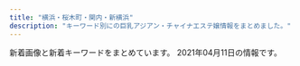 ```yaml
---
title: "横浜・桜木町・関内・新横浜"
description: "キーワード別にの巨乳アジアン・チャイナエステ嬢情報をまとめました。"
---
```


新着画像と新着キーワードをまとめています。
2021年04月11日の情報です。

<DmmAffiliateIns />
<KeywordTable
  shops={
    [
    {
        "url": "http://kannai-mensesthe.com/",
        "station": "JR\u95a2\u5185\u99c5",
        "name": "Olive",
        "img_links": [
            "https://kannai-mensesthe.com/room/esthe1.jpg",
            "https://kannai-mensesthe.com/images/main-sp.jpg",
            "https://kannai-mensesthe.com/room/1-l.jpg",
            "https://kannai-mensesthe.com/images/clear.png",
            "https://kannai-mensesthe.com/staff/sora-s1.jpg",
            "https://kannai-mensesthe.com/staff/koko-s1.jpg",
            "https://kannai-mensesthe.com/button/staff.png",
            "https://kannai-mensesthe.com/staff/koko-l1.jpg",
            "https://kannai-mensesthe.com/room/2-l.jpg",
            "https://kannai-mensesthe.com/staff/maki-s1.jpg",
            "https://kannai-mensesthe.com/room/esthe2.jpg",
            "https://kannai-mensesthe.com//images/footer-r.png",
            "https://kannai-mensesthe.com/staff/mika-s1.jpg",
            "https://kannai-mensesthe.com/icon/facebook.png",
            "https://kannai-mensesthe.com/staff/haru-s1.jpg",
            "https://kannai-mensesthe.com/icon/line.png",
            "https://kannai-mensesthe.com/images/flower.png",
            "https://kannai-mensesthe.com/2019/11/10/1.jpg",
            "https://kannai-mensesthe.com/staff/mika-l1.jpg",
            "https://kannai-mensesthe.com/room/4-l.jpg",
            "https://kannai-mensesthe.com/images/footer-l.png",
            "https://kannai-mensesthe.com/room/esthe3.jpg",
            "https://kannai-mensesthe.com/room/3-s.jpg",
            "https://kannai-mensesthe.com/staff/risa-l1.jpg",
            "https://kannai-mensesthe.com/images/main1.jpg",
            "https://kannai-mensesthe.com/staff/risa-s1.jpg",
            "https://kannai-mensesthe.com/room/1-s.jpg",
            "https://kannai-mensesthe.com/room/2-s.jpg",
            "https://kannai-mensesthe.com/staff/haru-l1.jpg",
            "https://kannai-mensesthe.com/room/3-l.jpg",
            "https://kannai-mensesthe.com/button/home.png",
            "http://kannai-mensesthe.com/images/flower.png",
            "https://kannai-mensesthe.com/staff/sora-l1.jpg",
            "https://kannai-mensesthe.com/room/4-s.jpg",
            "https://hamamatsucho-esthe.work/icon/facebook.png",
            "https://hamamatsucho-esthe.work/icon/line.png",
            "https://kannai-mensesthe.com/icon/twitter.png",
            "https://hamamatsucho-esthe.work/icon/twitter.png",
            "https://kannai-mensesthe.com/icon/google_plus.png",
            "https://kannai-mensesthe.com/button/blog.png",
            "https://kannai-mensesthe.com/2019/12/03/risa-s1.jpg",
            "https://kannai-mensesthe.com/staff/maki-l1.jpg",
            "https://hamamatsucho-esthe.work/icon/google_plus.png"
        ],
        "keywords": {
            "90": 28,
            "88": 14
        }
    },
    {
        "name": "\u30ab\u30e9\u30d5\u30eb\u30ea\u30be\u30fc\u30c8",
        "url": "https://color.uouono.com/",
        "img_links": [],
        "keywords": {},
        "station": "JR\u6a2a\u6d5c\u99c5\u76f8\u9244\u53e3"
    },
    {
        "img_links": [
            "http://koukoku.xyz/come/css/nav/nav-002.jpg",
            "http://koukoku.xyz/come/css/staff/staff02-a.png",
            "http://koukoku.xyz/come/css/nav/nav-006.jpg",
            "http://koukoku.xyz/come/css/nav/nav-001.jpg",
            "http://koukoku.xyz/come/css/staff/staff03.png",
            "http://koukoku.xyz/come/css/staff/staff03-a.png",
            "http://koukoku.xyz/come/css/top03.png",
            "http://koukoku.xyz/come/css/nav/nav-005.jpg",
            "http://koukoku.xyz/come/css/staff/staff01-a.png",
            "http://koukoku.xyz/come/css/top02.jpg",
            "http://koukoku.xyz/come/css/nav/nav-003.jpg",
            "http://koukoku.xyz/come/css/staff/staff01.png",
            "http://koukoku.xyz/come/css/c01.png",
            "http://koukoku.xyz/come/css/staff/staff02.png",
            "http://koukoku.xyz/come/css/osusume001.png",
            "http://koukoku.xyz/come/css/nav/nav-004.jpg",
            "http://koukoku.xyz/come/css/head.jpg"
        ],
        "station": "JR\u65b0\u6a2a\u6d5c\u99c5\u5317\u53e3",
        "url": "http://koukoku.xyz/come/",
        "name": "Come Baby",
        "keywords": {
            "E": 1,
            "90": 1,
            "C": 1,
            "88": 1,
            "D": 1,
            "85": 1
        }
    },
    {
        "keywords": {
            "E": 2,
            "87": 1,
            "C": 3,
            "94": 1,
            "90": 2,
            "89": 1,
            "88": 1
        },
        "station": "JR\u95a2\u5185\u99c5\u5317\u53e3",
        "url": "http://girl.me-es.com/",
        "name": "\u30e9\u30c3\u30ad\u30fc\u30ac\u30fc\u30eb",
        "img_links": [
            "http://girl.me-es.com/girl/01.jpg",
            "http://girl.me-es.com/girl/06.jpg",
            "http://girl.me-es.com/images/index_19.jpg",
            "http://girl.me-es.com/images/index_06.jpg",
            "http://girl.me-es.com/images/index_13.jpg",
            "http://girl.me-es.com/images/index_21.jpg",
            "http://girl.me-es.com/girl/05a.jpg",
            "http://girl.me-es.com/images/rec.jpg",
            "http://girl.me-es.com/girl/02.jpg",
            "http://girl.me-es.com/girl/03.jpg",
            "http://girl.me-es.com/images/staff_10.jpg",
            "http://girl.me-es.com/images/index_04.jpg",
            "http://girl.me-es.com/images/index_08.jpg",
            "http://girl.me-es.com/girl/00.jpg",
            "http://girl.me-es.com/girl/04.jpg",
            "http://girl.me-es.com/girl/01a.jpg",
            "http://girl.me-es.com/images/02.jpg",
            "http://girl.me-es.com/images/index_17.jpg",
            "http://girl.me-es.com/images/info_10.jpg",
            "http://girl.me-es.com/images/index_01.jpg",
            "http://girl.me-es.com/images/rec_10.jpg",
            "http://girl.me-es.com/images/index_03.jpg",
            "http://girl.me-es.com/images/index_12.jpg",
            "http://girl.me-es.com/images/index_10.jpg",
            "http://girl.me-es.com/girl/05.jpg",
            "http://girl.me-es.com/images/index_05.jpg",
            "http://girl.me-es.com/images/index_14.jpg",
            "http://girl.me-es.com/images/index_07.jpg",
            "http://girl.me-es.com/images/index_09.jpg",
            "http://girl.me-es.com/images/info.jpg",
            "http://girl.me-es.com/images/01.jpg",
            "http://girl.me-es.com/images/index_15.jpg"
        ]
    },
    {
        "name": "Venus",
        "url": "http://es-kannai.link",
        "keywords": {},
        "img_links": [
            "http://es-kannai.link/wp-content/themes/template-salon2/images/info.png",
            "http://es-kannai.link/wp-content/uploads/2021/04/IMG_5650-400x600.jpg",
            "http://es-kannai.link/wp-content/uploads/2021/04/IMG_5650-250x376.jpg",
            "http://es-kannai.link/wp-content/themes/template-salon2/images/news-ttl.jpg",
            "http://es-kannai.link/wp-content/themes/template-salon2/images/main-img.jpg",
            "http://es-kannai.link/wp-content/themes/template-salon2/images/newface-ttl.jpg",
            "http://es-kannai.link/wp-content/uploads/2021/04/IMG_5653-400x600.jpg",
            "http://cdn.dino-es.com/images/logo/200x40DinoEs.png",
            "http://es-kannai.link/wp-content/uploads/2016/12/aaaa.jpg",
            "http://es-kannai.link/wp-content/themes/template-salon2/images/campaign-bnr.png",
            "http://es-kannai.link/wp-content/uploads/2021/04/IMG_5651.jpg",
            "http://es-kannai.link/wp-content/uploads/2021/04/IMG_5652-400x600.jpg",
            "http://es-kannai.link/wp-content/uploads/2021/04/IMG_5649-250x376.jpg",
            "http://es-kannai.link/wp-content/uploads/2021/04/IMG_5652-250x376.jpg",
            "http://es-kannai.link/wp-content/uploads/2016/12/v.jpg",
            "http://es-kannai.link/wp-content/uploads/2016/12/vvv.png",
            "http://es-kannai.link/wp-content/uploads/2016/12/d.png",
            "http://es-kannai.link/wp-content/uploads/2016/12/vv.jpg",
            "http://es-kannai.link/wp-content/uploads/2021/04/IMG_5651-400x600.jpg",
            "http://es-kannai.link/wp-content/uploads/2021/04/IMG_5652.jpg",
            "http://es-kannai.link/wp-content/uploads/2016/12/vvvv.png",
            "http://es-kannai.link/wp-content/themes/template-salon2/images/m-info.png",
            "http://es-kannai.link/wp-content/uploads/2021/04/IMG_5653.jpg",
            "http://es-kannai.link/wp-content/uploads/2016/12/aa.jpg",
            "http://es-kannai.link/wp-content/uploads/2021/04/IMG_5651-250x376.jpg",
            "http://es-kannai.link/wp-content/uploads/2016/12/a.jpg",
            "http://es-kannai.link/wp-content/uploads/2016/12/dd.png",
            "http://es-kannai.link/wp-content/uploads/2021/04/IMG_5649.jpg",
            "http://es-kannai.link/wp-content/uploads/2021/04/IMG_5649-400x600.jpg",
            "http://es-kannai.link/wp-content/uploads/2021/04/IMG_5650.jpg",
            "http://es-kannai.link/wp-content/uploads/2021/04/IMG_5653-250x376.jpg",
            "http://es-kannai.link/wp-content/uploads/2016/12/aaa.jpg"
        ],
        "station": "JR\u95a2\u5185\u99c5\u5357\u53e3"
    },
    {
        "name": "\u3057\u308b\u3057",
        "keywords": {
            "85": 8,
            "D": 18,
            "89": 2,
            "86": 8
        },
        "url": "http://shirushi.me-es.com/",
        "img_links": [
            "http://shirushi.me-es.com/images/sub_16.jpg",
            "http://shirushi.me-es.com/s/images/tel.png",
            "http://shirushi.me-es.com/images/index_20.jpg",
            "http://shirushi.me-es.com/girl/00.jpg",
            "http://shirushi.me-es.com/images/index_23.jpg",
            "http://shirushi.me-es.com/s/images/slider/3.jpg",
            "http://shirushi.me-es.com/images/index_16.jpg",
            "http://shirushi.me-es.com/s/images/pc.png",
            "http://shirushi.me-es.com/s/uploads/01.jpg",
            "http://shirushi.me-es.com/images/index_18.jpg",
            "http://shirushi.me-es.com/s/images/iphone.png",
            "http://shirushi.me-es.com/images/info.jpg",
            "http://shirushi.me-es.com/images/index_11.jpg",
            "http://shirushi.me-es.com/s/uploads/05.jpg",
            "http://shirushi.me-es.com/s/uploads/04.jpg",
            "http://shirushi.me-es.com/s/images/t3.jpg",
            "http://shirushi.me-es.com/images/index_02.jpg",
            "http://shirushi.me-es.com/s/uploads/03.jpg",
            "http://shirushi.me-es.com/images/index_17.jpg",
            "http://shirushi.me-es.com/images/index_22.jpg",
            "http://shirushi.me-es.com/girl/01.jpg",
            "http://shirushi.me-es.com/images/sub_21.jpg",
            "http://shirushi.me-es.com/s/images/slider/2.jpg",
            "http://shirushi.me-es.com/images/index_09.jpg",
            "http://shirushi.me-es.com/s/image/nav_hotel.png",
            "http://shirushi.me-es.com/images/index_05.jpg",
            "http://shirushi.me-es.com/images/index_21.jpg",
            "http://shirushi.me-es.com/images/sub_19.jpg",
            "http://shirushi.me-es.com/s/images/slider/1.jpg",
            "http://shirushi.me-es.com/images/index_07.jpg",
            "http://shirushi.me-es.com/girl/02.jpg",
            "http://shirushi.me-es.com/s/image/nav_manga.png",
            "http://shirushi.me-es.com/s/images/okubokomachi.jpg",
            "http://shirushi.me-es.com/images/sub_13.jpg",
            "http://shirushi.me-es.com/girl/pick_01.jpg",
            "http://shirushi.me-es.com/s/images/t1.jpg",
            "http://shirushi.me-es.com/images/index_13.jpg",
            "http://shirushi.me-es.com/s/images/slider/prev.png",
            "http://shirushi.me-es.com/images/index_10.jpg",
            "http://shirushi.me-es.com/images/tupian.jpg",
            "http://shirushi.me-es.com/s/image/nav_sys.png",
            "http://shirushi.me-es.com/images/index_12.jpg",
            "http://shirushi.me-es.com/girl/03.jpg",
            "http://shirushi.me-es.com/s/images/top_2.jpg",
            "http://shirushi.me-es.com/images/rec.jpg",
            "http://shirushi.me-es.com/images/index_06.jpg",
            "http://shirushi.me-es.com/images/index_01.jpg",
            "http://shirushi.me-es.com/images/index_04.jpg",
            "http://shirushi.me-es.com/s/image/nav_topics.png",
            "http://shirushi.me-es.com/images/index_08.jpg",
            "http://shirushi.me-es.com/images/02.jpg",
            "http://shirushi.me-es.com/s/image/nav_cast.png",
            "http://shirushi.me-es.com/s/image/nav_top.png",
            "http://shirushi.me-es.com/s/images/service_07.png",
            "http://shirushi.me-es.com/s/images/service_03.png",
            "http://shirushi.me-es.com/s/images/slider/next.png",
            "http://shirushi.me-es.com/images/index_15.jpg",
            "http://shirushi.me-es.com/s/uploads/02.jpg",
            "http://shirushi.me-es.com/s/images/t4.jpg",
            "http://shirushi.me-es.com/images/01.jpg",
            "http://shirushi.me-es.com/s/images/service_01.png",
            "http://shirushi.me-es.com/s/images/t2.jpg"
        ],
        "station": "\u4f0a\u52e2\u4f50\u6728\u9577\u8005\u753a\u99c5"
    },
    {
        "station": "JR\u6771\u795e\u5948\u5ddd\u99c5\u897f\u53e3",
        "keywords": {
            "E": 3,
            "88": 3,
            "D": 6,
            "91": 3,
            "89": 3
        },
        "name": "\u6674\u7a7a -\u306f\u308b\u304f-",
        "img_links": [
            "http://haruku.est888.com/static/picture/staff03.jpg",
            "http://haruku.est888.com/static/picture/staff01.jpg",
            "http://haruku.est888.com/static/picture/staff02.jpg"
        ],
        "url": "http://haruku.est888.com/"
    },
    {
        "name": "\u7f8e\u5c11\u5973\u5b66\u5712",
        "url": "http://www.gakuen.relaxjp.info/",
        "img_links": [
            "http://www.gakuen.relaxjp.info/files/009-02.jpg",
            "http://www.gakuen.relaxjp.info/files/001-02.jpg",
            "http://www.gakuen.relaxjp.info/files/002.jpg",
            "http://www.gakuen.relaxjp.info/files/001.jpg",
            "http://www.gakuen.relaxjp.info/files/009-03.jpg",
            "http://www.gakuen.relaxjp.info/files/003-03.jpg",
            "http://www.gakuen.relaxjp.info/img/top_slider01.jpg",
            "http://www.gakuen.relaxjp.info/files/007-02.jpg",
            "http://www.gakuen.relaxjp.info/files/004-03.jpg",
            "http://www.gakuen.relaxjp.info/files/002-03.jpg",
            "http://www.gakuen.relaxjp.info/files/001-03.jpg",
            "http://www.gakuen.relaxjp.info/img/top_slider02.jpg",
            "http://www.gakuen.relaxjp.info/files/005.jpg",
            "http://www.gakuen.relaxjp.info/files/003.jpg",
            "http://www.gakuen.relaxjp.info/files/008.jpg",
            "http://www.gakuen.relaxjp.info/files/007-03.jpg",
            "http://www.gakuen.relaxjp.info/files/002-02.jpg",
            "http://www.gakuen.relaxjp.info/files/005-02.jpg",
            "http://www.gakuen.relaxjp.info/files/004-02.jpg",
            "http://www.gakuen.relaxjp.info/files/008-02.jpg",
            "http://www.gakuen.relaxjp.info/files/003-02.jpg",
            "http://www.gakuen.relaxjp.info/files/006.jpg",
            "http://www.gakuen.relaxjp.info/files/008-03.jpg",
            "http://www.gakuen.relaxjp.info/files/006-02.jpg",
            "http://www.gakuen.relaxjp.info/files/007.jpg",
            "http://www.gakuen.relaxjp.info/files/004.jpg",
            "http://www.gakuen.relaxjp.info/files/005-03.jpg",
            "http://www.gakuen.relaxjp.info/files/006-03.jpg",
            "http://www.gakuen.relaxjp.info/files/009.jpg"
        ],
        "station": "JR\u95a2\u5185\u99c5\u5357\u53e3",
        "keywords": {
            "87": 32,
            "C": 4,
            "82": 4,
            "E": 4,
            "D": 28
        }
    },
    {
        "station": "JR\u95a2\u5185\u99c5\u5317\u53e3",
        "keywords": {},
        "img_links": [],
        "url": "https://dear.xyz.mn/",
        "name": "Dear"
    },
    {
        "keywords": {},
        "url": "http://www.est-baby.work/",
        "name": "\u7652\uff5e\u3044\u3084\u3057\uff5e",
        "station": "\u65e5\u30ce\u51fa\u753a\u99c5",
        "img_links": [
            "http://www.est-baby.work/images/menu/staff.png",
            "http://www.est-baby.work/staff/sizuka.jpg",
            "http://www.est-baby.work/images/koko_200x40.png",
            "http://www.est-baby.work/images/1.jpg",
            "http://www.est-baby.work/images/3.jpg",
            "http://www.est-baby.work/images/menu/top.png",
            "http://www.est-baby.work/staff/nana.jpg",
            "http://www.est-baby.work/images/head.jpg",
            "http://www.est-baby.work/images/7.jpg",
            "http://www.est-baby.work/img/yuki2.png",
            "http://www.est-baby.work/images/tr.jpg",
            "http://www.est-baby.work/images/sisu.jpg",
            "http://www.est-baby.work/images/sys3.jpg",
            "http://www.est-baby.work/images/6.jpg",
            "http://www.est-baby.work/images/menu/interior.png",
            "http://www.est-baby.work/images/8.jpg",
            "http://www.est-baby.work/images/staff_t.jpg",
            "http://www.est-baby.work/staff/yuki.jpg",
            "http://www.est-baby.work/staff/koko.jpg",
            "http://www.est-baby.work/images/int2.jpg",
            "http://www.est-baby.work/images/int1.jpg",
            "http://www.est-baby.work/img/kaori1.png",
            "http://www.est-baby.work/img/sizuka1.png",
            "http://www.est-baby.work/images/sys4.jpg",
            "http://www.est-baby.work/img/koko1.png",
            "http://www.est-baby.work/images/interior_t.jpg",
            "http://www.est-baby.work/img/yuki1.png",
            "http://www.est-baby.work/img/nana1.png",
            "http://www.est-baby.work/staff/kaori.jpg",
            "http://www.est-baby.work/images/news.jpg",
            "http://www.est-baby.work/images/sys2.jpg",
            "http://www.est-baby.work/images/sys1.jpg",
            "http://www.est-baby.work/images/tgirl.jpg"
        ]
    },
    {
        "keywords": {
            "88": 1,
            "86": 3,
            "\u30bb\u30af\u30b7\u30fc": 1,
            "96": 1,
            "D": 2,
            "85": 1,
            "99": 1,
            "80": 1,
            "C": 3,
            "E": 1
        },
        "url": "http://babyheart.info/",
        "station": "JR\u95a2\u5185\u99c5\u5357\u53e3",
        "name": "Baby Heart \uff5e\u30d9\u30a4\u30d3\u30fc\u30cf\u30fc\u30c8\uff5e",
        "img_links": [
            "http://babyheart.info/staffPhoto/b20201102210807.jpg",
            "http://babyheart.info/staffPhoto/b20201113143406.jpg",
            "http://babyheart.info/staffPhoto/b20210209231643.jpg",
            "http://babyheart.info/staffPhoto/b20201102132433.jpg",
            "http://babyheart.info/staffPhoto/s20210209231643.jpg",
            "http://babyheart.info/images/mobile.jpg",
            "http://babyheart.info/images/gallery1.jpg",
            "http://babyheart.info/staffPhoto/b20201102195459.jpg",
            "http://babyheart.info/staffPhoto/s20201102132433.jpg",
            "http://babyheart.info/staffPhoto/s20210110172549.jpg",
            "http://babyheart.info/staffPhoto/b20201113143808.jpg",
            "http://babyheart.info/staffPhoto/b20201102165304.jpg",
            "http://babyheart.info/staffPhoto/s20201102165737.jpg",
            "http://babyheart.info/staffPhoto/s20201102165304.jpg",
            "http://babyheart.info/staffPhoto/s20201102195459.jpg",
            "http://babyheart.info/images/returnBtn.png",
            "http://babyheart.info/staffPhoto/s20201113143808.jpg",
            "http://babyheart.info/js/sliderLine/slide_prev.png",
            "http://babyheart.info/images/slider1/02.jpg",
            "http://babyheart.info/uploadfiles/images/campaignBabyheartInfo.jpg",
            "http://babyheart.info/js/sliderLine/slide_next.png",
            "http://babyheart.info/staffPhoto/b20201102165737.jpg",
            "http://babyheart.info/staffPhoto/s20201113143406.jpg",
            "http://babyheart.info/images/slider1/03.jpg",
            "http://babyheart.info/staffPhoto/s20201102210807.jpg",
            "http://babyheart.info/staffPhoto/b20210110172549.jpg"
        ]
    },
    {
        "img_links": [
            "http://sh-riraku31.xyz/templets/default/picture/s_news.jpg",
            "http://sh-riraku31.xyz/uploads/201005/1-201005162101U5.jpg",
            "http://sh-riraku31.xyz/uploads/201005/1-201005162052635.jpg",
            "http://sh-riraku31.xyz/uploads/201005/1-2010051621224F.jpg",
            "http://sh-riraku31.xyz/uploads/201005/1-201005162010396.jpg",
            "http://sh-riraku31.xyz/templets/default/picture/top.jpg",
            "http://sh-riraku31.xyz/uploads/201005/1-2010051J6062Y.jpg",
            "http://sh-riraku31.xyz/uploads/201005/1-20100516201cK.jpg",
            "http://sh-riraku31.xyz/uploads/allimg/180703/1-1PF3111J3201.png",
            "http://sh-riraku31.xyz/uploads/201005/1-201005162114248.jpg",
            "http://sh-riraku31.xyz/templets/default/picture/top1.jpg",
            "http://sh-riraku31.xyz/templets/default/picture/girl-z1.jpg",
            "http://sh-riraku31.xyz/uploads/allimg/180629/1-1P629115504250.png",
            "http://sh-riraku31.xyz/uploads/201005/1-2010051J55CA.jpg",
            "http://sh-riraku31.xyz/templets/default/picture/girl-z2.jpg",
            "http://sh-riraku31.xyz/templets/default/picture/staff01.jpg"
        ],
        "station": "JR\u6a2a\u6d5c\u99c5\u5317\u897f\u53e3",
        "keywords": {
            "D": 3,
            "C": 11,
            "85": 2,
            "86": 1,
            "84": 1
        },
        "url": "http://sh-riraku31.xyz/",
        "name": "\u30c1\u30a7\u30ea\u30fc"
    },
    {
        "url": "http://www.relax-colorful.com/",
        "keywords": {
            "D": 39,
            "C": 38,
            "86": 15,
            "85": 3,
            "87": 30
        },
        "name": "Colorful\uff5e\u30ab\u30e9\u30d5\u30eb\uff5e",
        "img_links": [
            "http://www.relax-colorful.com/images/att.jpg",
            "http://www.relax-colorful.com/images/staff_line.jpg",
            "http://www.relax-colorful.com/images/bjs3.jpg",
            "http://www.relax-colorful.com/files/080.jpg",
            "http://www.relax-colorful.com/images/staff1a.jpg",
            "http://www.relax-colorful.com/files/089-02.jpg",
            "http://www.relax-colorful.com/files/091-02.jpg",
            "http://www.relax-colorful.com/files/067-02.jpg",
            "http://www.relax-colorful.com/files/087.jpg",
            "http://www.relax-colorful.com/files/053.jpg",
            "http://www.relax-colorful.com/files/060-02.jpg",
            "http://www.relax-colorful.com/images/girl_bt.jpg",
            "http://www.relax-colorful.com/files/055-03.jpg",
            "http://www.relax-colorful.com/files/060-03.jpg",
            "http://www.relax-colorful.com/images/top.jpg",
            "http://www.relax-colorful.com/files/055-02.jpg",
            "http://www.relax-colorful.com/files/053-03.jpg",
            "http://www.relax-colorful.com/files/091.jpg",
            "http://www.relax-colorful.com/images/koko_200x40.png",
            "http://www.relax-colorful.com/files/082.jpg",
            "http://www.relax-colorful.com/images/news.jpg",
            "http://www.relax-colorful.com/images/staff1.jpg",
            "http://www.relax-colorful.com/images/staff1b.jpg",
            "http://www.relax-colorful.com/files/040-02.jpg",
            "http://www.relax-colorful.com/files/069-02.jpg",
            "http://www.relax-colorful.com/files/080-03.jpg",
            "http://www.relax-colorful.com/files/067-03.jpg",
            "http://www.relax-colorful.com/files/080-02.jpg",
            "http://www.relax-colorful.com/files/073-02.jpg",
            "http://www.relax-colorful.com/files/092-02.jpg",
            "http://www.relax-colorful.com/files/060.jpg",
            "http://www.relax-colorful.com/images/mobile.jpg",
            "http://www.relax-colorful.com/images/news1.jpg",
            "http://www.relax-colorful.com/files/055.jpg",
            "http://www.relax-colorful.com/files/090.jpg",
            "http://www.relax-colorful.com/files/040.jpg",
            "http://www.relax-colorful.com/images/news2.jpg",
            "http://www.relax-colorful.com/files/090-02.jpg",
            "http://www.relax-colorful.com/files/087-02.jpg",
            "http://www.relax-colorful.com/files/077-03.jpg",
            "http://www.relax-colorful.com/files/073.jpg",
            "http://www.relax-colorful.com/images/pick.jpg",
            "http://www.relax-colorful.com/files/092-03.jpg",
            "http://www.relax-colorful.com/files/093.jpg",
            "http://www.relax-colorful.com/files/087-03.jpg",
            "http://www.relax-colorful.com/images/backlist.jpg",
            "http://www.relax-colorful.com/files/077-02.jpg",
            "http://www.relax-colorful.com/files/089.jpg",
            "http://www.relax-colorful.com/files/069.jpg",
            "http://www.relax-colorful.com/files/082-02.jpg",
            "http://www.relax-colorful.com/files/093-02.jpg",
            "http://www.relax-colorful.com/files/073-03.jpg",
            "http://www.relax-colorful.com/files/090-03.jpg",
            "http://www.relax-colorful.com/files/082-03.jpg",
            "http://www.relax-colorful.com/files/077.jpg",
            "http://www.relax-colorful.com/files/089-03.jpg",
            "http://www.relax-colorful.com/files/069-03.jpg",
            "http://www.relax-colorful.com/files/093-03.jpg",
            "http://www.relax-colorful.com/files/053-02.jpg",
            "http://www.relax-colorful.com/files/092.jpg",
            "http://www.relax-colorful.com/files/040-03.jpg",
            "http://www.relax-colorful.com/files/091-03.jpg",
            "http://www.relax-colorful.com/files/067.jpg"
        ],
        "station": "JR\u95a2\u5185\u99c5\u5317\u53e3"
    },
    {
        "url": "http://www.playa.work/",
        "keywords": {},
        "station": "JR\u95a2\u5185\u99c5\u5317\u53e3",
        "img_links": [
            "http://www.playa.work/images/staff_t.jpg",
            "http://www.playa.work/images/int1.png",
            "http://www.playa.work/images/b3.jpg",
            "http://www.playa.work/img/koko1.jpg",
            "http://www.playa.work/images/head.jpg",
            "http://www.playa.work/images/int2.png",
            "http://www.playa.work/images/4.jpg",
            "http://www.playa.work/images/ta.jpg",
            "http://www.playa.work/images/b1.jpg",
            "http://www.playa.work/images/2.jpg",
            "http://www.playa.work/images/main_top.jpg",
            "http://www.playa.work/images/main_footer.jpg",
            "http://www.playa.work/img/rumi1.jpg",
            "http://www.playa.work/images/mobile.jpg",
            "http://www.playa.work/images/interior_t.jpg",
            "http://www.playa.work/images/5.jpg",
            "http://www.playa.work/images/1.jpg",
            "http://www.playa.work/images/b2.jpg",
            "http://www.playa.work/images/6.jpg",
            "http://www.playa.work/img/risa1.jpg",
            "http://www.playa.work/img/nana1.jpg",
            "http://www.playa.work/img/yuri1.jpg",
            "http://www.playa.work/images/news.png",
            "http://www.playa.work/images/3.jpg",
            "http://www.playa.work/img/emi1.jpg",
            "http://www.playa.work/images/s1.png"
        ],
        "name": "St.Playa \uff5e\u8056\u30d7\u30e9\u30e4\uff5e"
    },
    {
        "keywords": {},
        "img_links": [
            "http://e-yozakura.xyz/images/news03.png",
            "http://e-yozakura.xyz/images/yuka.jpg",
            "http://e-yozakura.xyz/images/slide2.png",
            "http://e-yozakura.xyz/images/g5.jpg",
            "http://e-yozakura.xyz/images/r4.jpg",
            "http://e-yozakura.xyz/images/r6.jpg",
            "http://e-yozakura.xyz/images/r7.jpg",
            "http://e-yozakura.xyz/images/g2.jpg",
            "http://e-yozakura.xyz/images/htm.jpg",
            "http://e-yozakura.xyz/images/g1.jpg",
            "http://e-yozakura.xyz/images/bj_03.jpg",
            "http://e-yozakura.xyz/images/m1.jpg",
            "http://e-yozakura.xyz/images/t.jpg",
            "http://e-yozakura.xyz/images/news01.png",
            "http://e-yozakura.xyz/images/hua.jpg",
            "http://e-yozakura.xyz/images/g9.jpg",
            "http://e-yozakura.xyz/images/g8.jpg",
            "http://e-yozakura.xyz/images/r8.jpg",
            "http://e-yozakura.xyz/images/tite-staff.jpg",
            "http://e-yozakura.xyz/images/ll.jpg",
            "http://e-yozakura.xyz/images/12.jpg",
            "http://e-yozakura.xyz/images/slide3.png",
            "http://e-yozakura.xyz/images/yuk.jpg",
            "http://e-yozakura.xyz/images/r5.jpg",
            "http://e-yozakura.xyz/images/ai.jpg",
            "http://e-yozakura.xyz/images/r2.jpg",
            "http://e-yozakura.xyz/images/sa.jpg",
            "http://e-yozakura.xyz/images/top.jpg",
            "http://e-yozakura.xyz/images/slide1.png",
            "http://e-yozakura.xyz/images/mobile.png",
            "http://e-yozakura.xyz/images/r1.jpg",
            "http://e-yozakura.xyz/images/g0.jpg",
            "http://e-yozakura.xyz/images/hh.jpg",
            "http://e-yozakura.xyz/images/g4.jpg",
            "http://e-yozakura.xyz/images/r3.jpg",
            "http://e-yozakura.xyz/images/bj_01.jpg"
        ],
        "name": "\u591c\u685c\uff5e\u3088\u3056\u304f\u3089\uff5e",
        "station": "JR\u95a2\u5185\u99c5\u5317\u53e3",
        "url": "http://e-yozakura.xyz/"
    },
    {
        "station": "\u6771\u767d\u697d\u99c5",
        "keywords": {
            "87": 8,
            "86": 8,
            "D": 4,
            "C": 24
        },
        "name": "\u697d\u697d",
        "img_links": [
            "http://www.rakuraku.esjoho.com/images/mobile.jpg",
            "http://www.rakuraku.esjoho.com/images/line.png",
            "http://www.rakuraku.esjoho.com/files/002.jpg",
            "http://www.rakuraku.esjoho.com/images/r3.jpg",
            "http://www.rakuraku.esjoho.com/files/004.jpg",
            "http://www.rakuraku.esjoho.com/files/002-03.jpg",
            "http://www.rakuraku.esjoho.com/files/004-03.jpg",
            "http://www.rakuraku.esjoho.com/files/001.jpg",
            "http://www.rakuraku.esjoho.com/files/002-02.jpg",
            "http://www.rakuraku.esjoho.com/files/003-03.jpg",
            "http://www.rakuraku.esjoho.com/files/003.jpg",
            "http://www.rakuraku.esjoho.com/files/004-02.jpg",
            "http://www.rakuraku.esjoho.com/files/001-03.jpg",
            "http://www.rakuraku.esjoho.com/files/003-02.jpg",
            "http://www.rakuraku.esjoho.com/files/001-02.jpg"
        ],
        "url": "http://www.rakuraku.esjoho.com/"
    },
    {
        "station": "JR\u65b0\u6a2a\u6d5c\u99c5\u5317\u53e3",
        "keywords": {
            "86": 40,
            "D": 27,
            "85": 27,
            "84": 12,
            "83": 8,
            "C": 66,
            "87": 15
        },
        "img_links": [
            "http://www.shine-es.info/public/image/20210126/20210126012525_25271.png",
            "http://www.shine-es.info/public/image/20200120/20200120014129_44289.jpg",
            "http://www.shine-es.info/img/top/nav_07.jpg",
            "http://www.shine-es.info/public/image/20201009/20201009012403_82863.jpg",
            "http://www.shine-es.info/public/image/20200420/20200420174959_97231.jpeg",
            "http://www.shine-es.info/public/image/20210222/20210222103449_67865.png",
            "http://www.shine-es.info/public/image/20210330/20210330113900_55694.jpg",
            "http://www.shine-es.info/public/image/20180426/20180426160618_24358.jpg",
            "http://www.shine-es.info/public/image/20200816/20200816001546_39857.jpg",
            "http://www.shine-es.info/public/image/20200901/20200901124912_14983.jpg",
            "http://www.shine-es.info/public/image/20201030/20201030141055_73595.jpg",
            "http://www.shine-es.info/public/image/20210224/20210224004055_63018.jpg",
            "http://www.shine-es.info/public/image/20210204/20210204005557_55265.png",
            "http://www.shine-es.info/img/top/pic-1.png",
            "http://www.shine-es.info/public/image/20200901/20200901125021_47269.jpg",
            "http://www.shine-es.info/public/image/20191123/20191123005624_21397.jpg",
            "http://www.shine-es.info/public/image/20180426/20180426160348_68419.jpg",
            "http://www.shine-es.info/public/image/20180524/20180524214431_17082.jpg",
            "http://www.shine-es.info/public/image/20190617/20190617002036_61596.jpg",
            "http://www.shine-es.info/public/image/20191007/20191007000800_55460.png",
            "http://www.shine-es.info/public/image/20180528/20180528013047_54119.jpg",
            "http://www.shine-es.info/public/image/20201107/20201107124509_92438.png",
            "http://www.shine-es.info/public/image/20190617/20190617002029_84673.jpg",
            "http://www.shine-es.info/public/image/20180806/20180806021646_71312.jpeg",
            "http://www.shine-es.info/public/image/20201113/20201113010109_63246.png",
            "http://www.shine-es.info/public/image/20200420/20200420174944_96356.jpeg",
            "http://www.shine-es.info/public/image/20191009/20191009171341_70954.jpg",
            "http://www.shine-es.info/img/top/nav_05.jpg",
            "http://www.shine-es.info/public/image/20180524/20180524214747_75881.jpeg",
            "http://www.shine-es.info/public/image/20201020/20201020190438_86333.png",
            "http://www.shine-es.info/public/image/20190406/20190406214019_72078.jpg",
            "http://www.shine-es.info/img/top/pic-2.jpg",
            "http://www.shine-es.info/img/top/nav_06.jpg",
            "http://www.shine-es.info/img/top/nav_04.jpg",
            "http://www.shine-es.info/public/image/20190827/20190827011025_93525.jpg",
            "http://www.shine-es.info/public/image/20180524/20180524214652_54672.jpeg",
            "http://www.shine-es.info/public/image/20181128/20181128190142_51228.jpeg",
            "http://www.shine-es.info/public/image/20200505/20200505002649_53549.png",
            "http://www.shine-es.info/public/image/20200420/20200420175008_44399.jpeg",
            "http://www.shine-es.info/public/image/20180524/20180524214610_38863.jpeg",
            "http://www.shine-es.info/public/image/20191123/20191123005615_48887.jpg",
            "http://www.shine-es.info/img/top/nav_03.jpg",
            "http://www.shine-es.info/public/image/20180426/20180426161222_54119.jpg",
            "http://www.shine-es.info/public/image/20180524/20180524214818_14591.jpeg",
            "http://www.shine-es.info/public/image/20191007/20191007000751_26360.jpg",
            "http://www.shine-es.info/img/top/koko.png",
            "http://www.shine-es.info/img/system/campaign3.png",
            "http://www.shine-es.info/img/top/mobile.jpg",
            "http://www.shine-es.info/img/top/pic-1.jpg",
            "http://www.shine-es.info/img/top/nav_09.jpg",
            "http://www.shine-es.info/public/image/20201210/20201210131428_47249.png",
            "http://www.shine-es.info/public/image/20180514/20180514161320_29646.jpg",
            "http://www.shine-es.info/public/image/20191129/20191129184548_44783.jpg",
            "http://www.shine-es.info/public/image/20201130/20201130150442_88111.jpg",
            "http://www.shine-es.info/img/top/pic-3.jpg",
            "http://www.shine-es.info/public/image/20180806/20180806021637_66262.jpeg",
            "http://www.shine-es.info/public/image/20200225/20200225013302_28274.png",
            "http://www.shine-es.info/public/image/20191009/20191009171328_21361.jpg"
        ],
        "name": "SRP",
        "url": "http://www.shine-es.info/"
    },
    {
        "keywords": {},
        "station": "JR\u6771\u795e\u5948\u5ddd\u99c5\u897f\u53e3",
        "url": "http://relax-massage.pink/",
        "name": "\u30a2\u30de\u30f3\u30c0",
        "img_links": [
            "http://relax-massage.pink/images/con03.jpg",
            "http://relax-massage.pink/images/sw_tel.png",
            "http://relax-massage.pink/images/cg01.jpg",
            "http://relax-massage.pink/images/trigger.jpg",
            "http://relax-massage.pink/images/head_therapist.jpg",
            "http://relax-massage.pink/images/cg04.jpg",
            "http://relax-massage.pink/images/cg03.jpg",
            "http://relax-massage.pink/images/sns_9_pink.jpg",
            "http://relax-massage.pink/images/con01.jpg",
            "http://relax-massage.pink/images/sw_home.png",
            "http://relax-massage.pink/images/con02.jpg",
            "http://relax-massage.pink/images/req_03.jpg",
            "http://relax-massage.pink/images/sys03.jpg",
            "http://relax-massage.pink/images/cg05.jpg",
            "http://relax-massage.pink/images/icon_new.png",
            "http://relax-massage.pink/images/mainvisual_01.jpg",
            "http://relax-massage.pink/images/head_interior.jpg",
            "http://relax-massage.pink/images/mainvisual_02.jpg",
            "http://relax-massage.pink/images/sys02.jpg",
            "http://relax-massage.pink/images/cg06.jpg",
            "http://relax-massage.pink/images/mainvisual_01_s.jpg",
            "http://relax-massage.pink/images/sys01.jpg",
            "http://relax-massage.pink/images/cg02.jpg"
        ]
    },
    {
        "keywords": {
            "C": 4,
            "84": 2,
            "G": 2,
            "98": 2,
            "83": 2,
            "\u30c0\u30a4\u30ca\u30de\u30a4\u30c8": 2,
            "86": 6,
            "\u80f8": 2,
            "\u30bb\u30af\u30b7\u30fc": 2
        },
        "name": "\u53e4\u7530",
        "url": "http://madonna.esnavi.work/",
        "img_links": [
            "http://madonna.esnavi.work/service1.jpg",
            "http://madonna.esnavi.work/service3.jpg",
            "http://madonna.esnavi.work/line.png",
            "http://madonna.esnavi.work/2/uploadimg/1587726066.jpg",
            "http://madonna.esnavi.work/top.png",
            "http://madonna.esnavi.work/nbj3.jpg",
            "http://madonna.esnavi.work/2/uploadimg/1586429552.jpg",
            "http://madonna.esnavi.work/2/uploadimg/1586429676.jpg",
            "http://madonna.esnavi.work/service2.jpg",
            "http://madonna.esnavi.work/tel.jpg",
            "http://madonna.esnavi.work/s_pick.jpg",
            "http://madonna.esnavi.work/service4.jpg",
            "http://madonna.esnavi.work/2/uploadimg/1586429633.jpg",
            "http://madonna.esnavi.work/s_news.jpg",
            "http://madonna.esnavi.work/acc.jpg",
            "http://madonna.esnavi.work/info.jpg",
            "http://madonna.esnavi.work/s_staff.png",
            "http://madonna.esnavi.work/2/uploadimg/1589374736.jpg",
            "http://madonna.esnavi.work/7.jpg",
            "http://madonna.esnavi.work/2/uploadimg/1586429606.jpg"
        ],
        "station": "JR\u95a2\u5185\u99c5\u5317\u53e3"
    },
    {
        "name": "COCO5",
        "img_links": [
            "http://coco5.rankuens.com/css/tel.png",
            "http://coco5.rankuens.com/css/nav/nav-006.png",
            "http://coco5.rankuens.com/css/nav/nav-002.png",
            "http://coco5.rankuens.com/css/nav/nav-005.png",
            "http://coco5.rankuens.com/css/topbottom.png",
            "http://coco5.rankuens.com/css/nav/nav-001.png",
            "http://coco5.rankuens.com/css/nav/nav-003.png",
            "http://coco5.rankuens.com/css/nav/nav-004.png",
            "http://coco5.rankuens.com/css/staff/staff01.jpg",
            "http://coco5.rankuens.com/css/staff/staff02.jpg",
            "http://coco5.rankuens.com/css/staff/staff03.jpg",
            "http://coco5.rankuens.com/css/c03.png"
        ],
        "keywords": {
            "89": 2,
            "D": 3,
            "90": 1
        },
        "url": "http://coco5.rankuens.com/",
        "station": "JR\u65b0\u6a2a\u6d5c\u99c5\u5317\u53e3"
    },
    {
        "keywords": {
            "84": 9,
            "E": 9,
            "D": 72,
            "87": 9,
            "C": 9,
            "86": 9,
            "85": 63
        },
        "img_links": [
            "https://neko.iest.info/images/room1.jpg",
            "https://neko.iest.info/images/room2.jpg",
            "https://neko.iest.info/images/s_news.png",
            "https://neko.iest.info/images/room4.jpg",
            "https://neko.iest.info/photos/sites/42/2020/09/2020092903532212.jpg",
            "https://neko.iest.info/photos/sites/42/2021/02/2021022105381432.jpg",
            "https://neko.iest.info/images/info.jpg",
            "https://neko.iest.info/images/s3.jpg",
            "https://neko.iest.info/photos/sites/42/2020/09/2020092903532145.jpg",
            "https://neko.iest.info/photos/sites/42/2020/10/2020101208591894.jpg",
            "https://neko.iest.info/images/line02.jpg",
            "https://neko.iest.info/photos/sites/42/2021/03/2021030306114397.jpg",
            "https://neko.iest.info/images/mobile.jpg",
            "https://neko.iest.info/images/s_staff.jpg",
            "https://neko.iest.info/images/s_pick.png",
            "https://neko.iest.info/photos/sites/42/2020/12/2020122005092087.jpg",
            "https://neko.iest.info/images/top.png",
            "https://neko.iest.info/photos/sites/42/2020/10/2020101002283598.jpg",
            "https://neko.iest.info/photos/sites/42/2020/11/2020111803082379.jpg",
            "https://neko.iest.info/images/room3.jpg",
            "https://neko.iest.info/images/relax.jpg",
            "https://neko.iest.info/photos/sites/42/2020/09/2020092903532220.jpg",
            "https://neko.iest.info/photos/sites/42/2020/09/2020092903532287.jpg",
            "https://neko.iest.info/images/s1.jpg"
        ],
        "url": "https://neko.iest.info/",
        "name": "\u53ef\u611b\u3044\u732b",
        "station": "JR\u6a2a\u6d5c\u99c5\u897f\u53e3"
    },
    {
        "img_links": [
            "http://www.aoitori.mesthe.com/images/girl-z2.jpg",
            "http://www.aoitori.mesthe.com/images/shop/shop02.jpg",
            "http://www.aoitori.mesthe.com/images/tit-infor.png",
            "http://www.aoitori.mesthe.com/files/005-02.jpg",
            "http://www.aoitori.mesthe.com/images/staff_line.png",
            "http://www.aoitori.mesthe.com/files/006-02.jpg",
            "http://www.aoitori.mesthe.com/images/bj3.png",
            "http://www.aoitori.mesthe.com/images/mobile.png",
            "http://www.aoitori.mesthe.com/files/003.jpg",
            "http://www.aoitori.mesthe.com/images/infor.png",
            "http://www.aoitori.mesthe.com/images/shop/shop04.jpg",
            "http://www.aoitori.mesthe.com/images/link_line.png",
            "http://www.aoitori.mesthe.com/files/007-02.jpg",
            "http://www.aoitori.mesthe.com/files/002-02.jpg",
            "http://www.aoitori.mesthe.com/images/shop/shop01.jpg",
            "http://www.aoitori.mesthe.com/images/girl-z1.jpg",
            "http://www.aoitori.mesthe.com/files/002.jpg",
            "http://www.aoitori.mesthe.com/files/007.jpg",
            "http://www.aoitori.mesthe.com/files/003-02.jpg",
            "http://www.aoitori.mesthe.com/images/shop/shop03.jpg",
            "http://www.aoitori.mesthe.com/images/top_sche.png",
            "http://www.aoitori.mesthe.com/images/top.png",
            "http://www.aoitori.mesthe.com/files/005.jpg",
            "http://www.aoitori.mesthe.com/files/006.jpg"
        ],
        "keywords": {
            "88": 2,
            "87": 1,
            "86": 2,
            "D": 4
        },
        "url": "http://www.aoitori.mesthe.com/",
        "name": "\u78a7\u3044\u9ce5",
        "station": "JR\u95a2\u5185\u99c5\u5317\u53e3"
    },
    {
        "name": "\u8056\u697d\u5712",
        "station": "JR\u95a2\u5185\u99c5\u5357\u53e3",
        "url": "http://seirakuen.est.cm/",
        "keywords": {},
        "img_links": []
    },
    {
        "station": "\u30bb\u30f3\u30bf\u30fc\u5317\u99c5",
        "img_links": [
            "http://xn--vckg5a5c7c8c1czd.xyz/img/nav-006.png",
            "http://xn--vckg5a5c7c8c1czd.xyz/img/cg02.png",
            "http://xn--vckg5a5c7c8c1czd.xyz/img/a3.jpg",
            "http://xn--vckg5a5c7c8c1czd.xyz/img/cg08.png",
            "http://xn--vckg5a5c7c8c1czd.xyz/img/cg01.png",
            "http://xn--vckg5a5c7c8c1czd.xyz/img/nav-005.png",
            "http://xn--vckg5a5c7c8c1czd.xyz/img/cg09.png",
            "http://xn--vckg5a5c7c8c1czd.xyz/img/cg03.png",
            "http://xn--vckg5a5c7c8c1czd.xyz/img/cg07.png",
            "http://xn--vckg5a5c7c8c1czd.xyz/img/a5.jpg",
            "http://xn--vckg5a5c7c8c1czd.xyz/img/no.png",
            "http://xn--vckg5a5c7c8c1czd.xyz/img/tel.png",
            "http://xn--vckg5a5c7c8c1czd.xyz/img/nav-003.png",
            "http://xn--vckg5a5c7c8c1czd.xyz/img/a1.jpg",
            "http://xn--vckg5a5c7c8c1czd.xyz/img/nav-004.png",
            "http://xn--vckg5a5c7c8c1czd.xyz/img/a4.jpg",
            "http://xn--vckg5a5c7c8c1czd.xyz/img/nav-002.png",
            "http://xn--vckg5a5c7c8c1czd.xyz/img/cg06.png",
            "http://xn--vckg5a5c7c8c1czd.xyz/img/cg05.png",
            "http://xn--vckg5a5c7c8c1czd.xyz/img/nav-001.png",
            "http://xn--vckg5a5c7c8c1czd.xyz/img/top01.png",
            "http://xn--vckg5a5c7c8c1czd.xyz/img/a6.jpg",
            "http://xn--vckg5a5c7c8c1czd.xyz/img/a2.jpg"
        ],
        "keywords": {},
        "name": "\u30a2\u30ed\u30de\u30db\u30fc\u30e0",
        "url": "http://xn--vckg5a5c7c8c1czd.xyz/"
    },
    {
        "station": "JR\u4e2d\u5c71\u99c5",
        "name": "\u512a\u96c5\uff5e\u3086\u3046\u304c\uff5e",
        "url": "http://yuga.estx.net/",
        "keywords": {},
        "img_links": [
            "http://yuga.estx.net/images/main_11.jpg",
            "http://yuga.estx.net/images/main_03.jpg",
            "http://yuga.estx.net/images/main_10.jpg",
            "http://yuga.estx.net/staff/2/1.jpg",
            "http://yuga.estx.net/images/main_16.jpg",
            "http://yuga.estx.net/images/noimage.jpg",
            "http://yuga.estx.net/staff/4/1.jpg",
            "http://yuga.estx.net/images/main_19.jpg",
            "http://yuga.estx.net/images/main_12.jpg",
            "http://yuga.estx.net/images/main_13.jpg",
            "http://yuga.estx.net/images/main_15.jpg",
            "http://yuga.estx.net/images/staff_12.jpg",
            "http://yuga.estx.net/images/main_06.jpg",
            "http://yuga.estx.net/images/info_12.jpg",
            "http://yuga.estx.net/images/main_08.jpg",
            "http://yuga.estx.net/staff/1/1.jpg",
            "http://yuga.estx.net/images/staff_16.jpg",
            "http://yuga.estx.net/staff/3/1.jpg",
            "http://yuga.estx.net/images/main_09.jpg",
            "http://yuga.estx.net/images/main_14.jpg",
            "http://yuga.estx.net/images/main_05.jpg",
            "http://yuga.estx.net/images/main_07.jpg"
        ]
    },
    {
        "station": "JR\u6771\u795e\u5948\u5ddd\u99c5\u897f\u53e3",
        "url": "http://chacha-es.info/",
        "name": "Moon\uff5e\u30e0\u30fc\u30f3\uff5e",
        "img_links": [
            "http://chacha-es.info/images/st/st_momo3.jpg",
            "http://chacha-es.info/images/st/st_emi2.jpg",
            "http://chacha-es.info/images/link/mens-esthe2.png",
            "http://chacha-es.info/images/st/st_ai2.jpg",
            "http://chacha-es.info/images/st/st_yuki4.jpg",
            "http://chacha-es.info/images/st/st_sakura.jpg",
            "http://chacha-es.info/images/st/st_nana1.jpg",
            "http://chacha-es.info/images/st/st_yuki2.jpg",
            "http://chacha-es.info/images/st/st_riri2.jpg",
            "http://chacha-es.info/images/st/st_mimi3.jpg",
            "http://chacha-es.info/images/st/st_momo2.jpg",
            "http://chacha-es.info/images/st/st_rina1.jpg",
            "http://chacha-es.info/images/st/st_riri1.jpg",
            "http://chacha-es.info/images/st/st_ai1.jpg",
            "http://chacha-es.info/images/st/st_hana1.jpg",
            "http://chacha-es.info/images/st/st_yuki3.jpg",
            "http://chacha-es.info/images/st/st_rei1.jpg",
            "http://chacha-es.info/images/st/st_ai3.jpg",
            "http://chacha-es.info/images/st/st_risa3.jpg",
            "http://chacha-es.info/images/top.png",
            "http://chacha-es.info/images/st/st_risa1.jpg",
            "http://chacha-es.info/images/st/st_momo1.jpg",
            "http://chacha-es.info/images/st/st_risa2.jpg",
            "http://chacha-es.info/images/s_staff.png",
            "http://chacha-es.info/images/st/st_emi1.jpg",
            "http://chacha-es.info/images/st/st_yuki1.jpg",
            "http://chacha-es.info/images/line.jpg",
            "http://chacha-es.info/images/st/st_rina2.jpg",
            "http://chacha-es.info/images/st/st_momo4.jpg",
            "http://chacha-es.info/images/st/st_nana2.jpg"
        ],
        "keywords": {
            "D": 3,
            "85": 2
        }
    },
    {
        "name": "\u71e6\u71e6",
        "img_links": [
            "https://ruby.jpn.mn/images/sp_tit_new.png",
            "https://ruby.jpn.mn/images/top.jpg",
            "https://ruby.jpn.mn/photos/sites/26/2021/03/2021031706475468.jpg",
            "https://ruby.jpn.mn/images/img_tel.png",
            "https://ruby.jpn.mn/images/sp_tit_staff01.png",
            "https://ruby.jpn.mn/images/maining.jpg",
            "https://ruby.jpn.mn/images/tit_new.png",
            "https://ruby.jpn.mn/images/sp_top.jpg",
            "https://ruby.jpn.mn/photos/sites/26/2021/02/2021022707202972.jpg",
            "https://ruby.jpn.mn/photos/sites/26/2021/03/2021032602164364.jpg",
            "https://ruby.jpn.mn/images/tit_staff02.png",
            "https://ruby.jpn.mn/images/sp_tit_staff02.png",
            "https://ruby.jpn.mn/images/tit_therapist.png",
            "https://ruby.jpn.mn/images/sp_tit_therapist.png",
            "https://ruby.jpn.mn/photos/sites/26/2021/02/202102270551056.jpg",
            "https://ruby.jpn.mn/images/tit_staff01.png"
        ],
        "keywords": {
            "86": 7,
            "83": 4,
            "85": 4,
            "D": 15
        },
        "url": "https://ruby.jpn.mn/",
        "station": "JR\u6771\u795e\u5948\u5ddd\u99c5\u897f\u53e3"
    },
    {
        "keywords": {},
        "name": "\u7d50",
        "station": "JR\u5927\u53e3\u99c5\u6771\u53e3",
        "url": "http://www.oguti.work/",
        "img_links": [
            "http://www.oguti.work/images/head.jpg",
            "http://www.oguti.work/images/interior_t.jpg",
            "http://www.oguti.work/img/rie1.jpg",
            "http://www.oguti.work/img/miki2.jpg",
            "http://www.oguti.work/images/tg.jpg",
            "http://www.oguti.work/images/int1.jpg",
            "http://www.oguti.work/img/yuna2.jpg",
            "http://www.oguti.work/staff/kaori.jpg",
            "http://www.oguti.work/images/ac1.jpg",
            "http://www.oguti.work/images/int2.jpg",
            "http://www.oguti.work/staff/rie.jpg",
            "http://www.oguti.work/images/3.jpg",
            "http://www.oguti.work/images/news.jpg",
            "http://www.oguti.work/img/kaori1.jpg",
            "http://www.oguti.work/images/4.jpg",
            "http://www.oguti.work/images/rec1.jpg",
            "http://www.oguti.work/images/2.jpg",
            "http://www.oguti.work/img/miki1.jpg",
            "http://www.oguti.work/images/rec2.jpg",
            "http://www.oguti.work/images/sys.jpg",
            "http://www.oguti.work/images/1.jpg",
            "http://www.oguti.work/staff/yuna.jpg",
            "http://www.oguti.work/staff/miki.jpg",
            "http://www.oguti.work/images/s1.png",
            "http://www.oguti.work/img/yuna1.jpg",
            "http://www.oguti.work/images/staff_t.jpg"
        ]
    },
    {
        "img_links": [],
        "station": "JR\u4e2d\u5c71\u99c5\u5317\u53e3",
        "name": "RelaCute \u30ea\u30e9\u30ad\u30e5\u30fc\u30c8",
        "url": "http://relacute.ies.bz/",
        "keywords": {}
    },
    {
        "station": "JR\u6a2a\u6d5c\u99c5\u5317\u897f\u53e3",
        "name": "\u770b\u8b77\u7f8e\u5973",
        "keywords": {
            "D": 3,
            "C": 1,
            "88": 1,
            "87": 3
        },
        "url": "http://www.kangobijo.esturl.com/",
        "img_links": [
            "http://www.kangobijo.esturl.com/files/003.jpg",
            "http://www.kangobijo.esturl.com/images/mobile.png",
            "http://www.kangobijo.esturl.com/files/004-02.jpg",
            "http://www.kangobijo.esturl.com/files/003-02.jpg",
            "http://www.kangobijo.esturl.com/images/top_sche.png",
            "http://www.kangobijo.esturl.com/images/shop/shop02.jpg",
            "http://www.kangobijo.esturl.com/images/top.png",
            "http://www.kangobijo.esturl.com/images/information.png",
            "http://www.kangobijo.esturl.com/files/002.jpg",
            "http://www.kangobijo.esturl.com/images/line.jpg",
            "http://www.kangobijo.esturl.com/files/001.jpg",
            "http://www.kangobijo.esturl.com/files/001-02.jpg",
            "http://www.kangobijo.esturl.com/images/link_line.png",
            "http://www.kangobijo.esturl.com/files/004.jpg",
            "http://www.kangobijo.esturl.com/images/shop/shop03.jpg",
            "http://www.kangobijo.esturl.com/images/staff_line.png",
            "http://www.kangobijo.esturl.com/files/002-02.jpg",
            "http://www.kangobijo.esturl.com/images/shop/shop04.jpg",
            "http://www.kangobijo.esturl.com/images/shop/shop01.jpg",
            "http://www.kangobijo.esturl.com/images/girl-z2.jpg",
            "http://www.kangobijo.esturl.com/images/girl-z1.jpg",
            "http://www.kangobijo.esturl.com/images/bj3.png"
        ]
    },
    {
        "name": "\u65b0\u53f0\u5317",
        "station": "\u685c\u6728\u753a\u99c5\u53572\u756a\u51fa\u53e3",
        "url": "https://www.shin-taipei-massage.com/",
        "img_links": [
            "https://static.wixstatic.com/media/11062b_2042bb7351284f0f982e4787d37415e6f000.jpg",
            "https://static.wixstatic.com/media/af7a8b002af842f8bab87691c1d8640f.jpg",
            "https://static.wixstatic.com/media/c0eb72_8725bcdefd1c4f90850e9178dd71fe41~mv2.png",
            "https://static.wixstatic.com/media/11062b_62f0356712544a87b392417662c4658df000.jpg",
            "https://static.wixstatic.com/media/c0eb72_20782149934c4a6d85543ab1c66cd198~mv2.png",
            "https://static.wixstatic.com/media/c0eb72_40820ead73a84600a3e5fd095c420086~mv2.png",
            "https://static.wixstatic.com/media/c0eb72_5abd6c30d02b4fdea8659795b145f5bb~mv2.jpg",
            "https://static.parastorage.com/services/linguist-flags/1.480.0/assets/flags/square/JPN.png",
            "https://static.wixstatic.com/media/11062b_4b7c9a8e48334d5aad2fd274fddba3bc~mv2.jpg",
            "https://static.parastorage.com/services/linguist-flags/1.480.0/assets/flags/square/USA.png",
            "https://static.wixstatic.com/media/035244_257ed5e146d64042bf444af357418e18~mv2.jpg",
            "https://static.wixstatic.com/media/c0eb72_1a119da1d01942b7a33671df6c2b1159~mv2_d_1600_1200_s_2.jpg",
            "https://static.parastorage.com/services/linguist-flags/1.480.0/assets/flags/square/CHN.png",
            "https://static.wixstatic.com/media/11062b_808b40c463104f22943c284c625d31c3f000.jpg",
            "https://static.wixstatic.com/media/c0eb72_8927f525542049b4a175526f2f5b36a4~mv2.png"
        ],
        "keywords": {}
    },
    {
        "station": "JR\u6771\u795e\u5948\u5ddd\u99c5\u897f\u53e3",
        "keywords": {},
        "name": "\u82b1\u6c34\u6728",
        "img_links": [
            "http://est-hanamizuki.com/images/erika.jpg",
            "http://est-hanamizuki.com/images/g22.jpg",
            "http://est-hanamizuki.com/images/m2.jpg",
            "http://est-hanamizuki.com/images/g3.jpg",
            "http://est-hanamizuki.com/images/m1.jpg",
            "http://est-hanamizuki.com/images/g13.jpg",
            "http://est-hanamizuki.com/images/11.png",
            "http://est-hanamizuki.com/images/g1.jpg",
            "http://est-hanamizuki.com/images/m4.jpg",
            "http://est-hanamizuki.com/images/g33.jpg",
            "http://est-hanamizuki.com/images/g23.jpg",
            "http://est-hanamizuki.com/images/head.jpg",
            "http://est-hanamizuki.com/images/news1.png",
            "http://est-hanamizuki.com/images/erika2.jpg",
            "http://est-hanamizuki.com/images/r111.jpg",
            "http://est-hanamizuki.com/images/m3.jpg",
            "http://est-hanamizuki.com/images/mobile.jpg",
            "http://est-hanamizuki.com/images/info.png",
            "http://est-hanamizuki.com/images/g2.jpg",
            "http://est-hanamizuki.com/images/g32.jpg",
            "http://est-hanamizuki.com/images/g12.jpg",
            "http://est-hanamizuki.com/images/zi_staff.png"
        ],
        "url": "http://est-hanamizuki.com/"
    },
    {
        "name": "\u68ee\u7f85",
        "img_links": [
            "http://latte.iest.xyz/css/nav/nav-002.png",
            "http://latte.iest.xyz/css/nav/nav-006.png",
            "http://latte.iest.xyz/css/staff/staff01.jpg",
            "http://latte.iest.xyz/css/tel01.png",
            "http://latte.iest.xyz/css/nav/nav-005.png",
            "http://latte.iest.xyz/css/nav/nav-001.png",
            "http://latte.iest.xyz/css/osusume01.jpg",
            "http://latte.iest.xyz/css/staff/staff06.jpg",
            "http://latte.iest.xyz/css/nav/nav-003.png",
            "http://latte.iest.xyz/css/staff/staff02.jpg",
            "http://latte.iest.xyz/css/top03.jpg",
            "http://latte.iest.xyz/css/head-change.jpg",
            "http://latte.iest.xyz/css/nav/nav-004.png"
        ],
        "station": "JR\u95a2\u5185\u99c5\u5357\u53e3",
        "url": "http://latte.iest.xyz/",
        "keywords": {
            "88": 1,
            "D": 3,
            "89": 2
        }
    },
    {
        "img_links": [
            "http://www.rosegirl.mesthe.com/images/room/photo04.jpg",
            "http://www.rosegirl.mesthe.com/files/002-02.jpg",
            "http://www.rosegirl.mesthe.com/files/005-02.jpg",
            "http://www.rosegirl.mesthe.com/files/002.jpg",
            "http://www.rosegirl.mesthe.com/files/001.jpg",
            "http://www.rosegirl.mesthe.com/files/005.jpg",
            "http://www.rosegirl.mesthe.com/files/001-02.jpg",
            "http://www.rosegirl.mesthe.com/images/mobile.jpg",
            "http://www.rosegirl.mesthe.com/files/004.jpg",
            "http://www.rosegirl.mesthe.com/images/room/photo02.jpg",
            "http://www.rosegirl.mesthe.com/images/room/photo03.jpg",
            "http://www.rosegirl.mesthe.com/images/staff-top_end.jpg",
            "http://www.rosegirl.mesthe.com/images/top_osusume.jpg",
            "http://www.rosegirl.mesthe.com/images/staff-bg_end.jpg",
            "http://www.rosegirl.mesthe.com/images/mainimg.jpg",
            "http://www.rosegirl.mesthe.com/images/room/photo01.jpg",
            "http://www.rosegirl.mesthe.com/images/info.png",
            "http://www.rosegirl.mesthe.com/files/004-02.jpg",
            "http://www.rosegirl.mesthe.com/files/003-02.jpg",
            "http://www.rosegirl.mesthe.com/files/003.jpg",
            "http://www.rosegirl.mesthe.com/images/staff_mitashi.jpg"
        ],
        "name": "Rose Girl -\u30ed\u30fc\u30ba\u30ac\u30fc\u30eb-",
        "station": "JR\u6771\u795e\u5948\u5ddd\u99c5\u897f\u53e3",
        "url": "http://www.rosegirl.mesthe.com/",
        "keywords": {
            "D": 2,
            "86": 2,
            "88": 1,
            "E": 1,
            "C": 2,
            "87": 2
        }
    },
    {
        "keywords": {
            "86": 1,
            "C": 15,
            "D": 2,
            "E": 2,
            "88": 1,
            "87": 1,
            "84": 1
        },
        "name": "\u7652\u3057\u306e\u5929\u4f7f",
        "url": "http://iyashi-tenshi.work/",
        "img_links": [
            "http://iyashi-tenshi.work/i/img/sta12.jpg",
            "http://iyashi-tenshi.work/img/nos.jpg",
            "http://iyashi-tenshi.work/img/sta11.jpg",
            "http://iyashi-tenshi.work/img/st11.jpg",
            "http://iyashi-tenshi.work/img/bottom.png",
            "http://iyashi-tenshi.work/img/IMG_1709.jpg",
            "http://iyashi-tenshi.work/img/mo.png",
            "http://iyashi-tenshi.work/i/img/acc-2.png",
            "http://iyashi-tenshi.work/i/img/r4.jpg",
            "http://iyashi-tenshi.work/i/img/st10.jpg",
            "http://iyashi-tenshi.work/i/img/r2.jpg",
            "http://iyashi-tenshi.work/img/IMG_17410.jpg",
            "http://iyashi-tenshi.work/i/img/acc-5.jpg",
            "http://iyashi-tenshi.work/img/c1.jpg",
            "http://iyashi-tenshi.work/img/sta10.jpg",
            "http://iyashi-tenshi.work/img/sta12.jpg",
            "http://iyashi-tenshi.work/i/img/acc-1.jpg",
            "http://iyashi-tenshi.work/i/img/acc-4.png",
            "http://iyashi-tenshi.work/i/img/sta13.jpg",
            "http://iyashi-tenshi.work/img/IMG_17480.jpg",
            "http://iyashi-tenshi.work/i/img/sta10.jpg",
            "http://iyashi-tenshi.work/i/img/sta11.jpg",
            "http://iyashi-tenshi.work/i/img/acc-3.png",
            "http://iyashi-tenshi.work/i/img/r3.jpg",
            "http://iyashi-tenshi.work/i/img/r1.jpg",
            "http://iyashi-tenshi.work/img/head.png",
            "http://iyashi-tenshi.work/img/st10.jpg",
            "http://iyashi-tenshi.work/img/sta13.jpg",
            "http://iyashi-tenshi.work/img/st12.jpg",
            "http://iyashi-tenshi.work/i/img/r5.jpg",
            "http://iyashi-tenshi.work/img/st13.jpg"
        ],
        "station": "JR\u4e2d\u5c71\u99c5\u5317\u53e3"
    },
    {
        "keywords": {
            "D": 24,
            "87": 6,
            "85": 6,
            "83": 6,
            "86": 6
        },
        "url": "http://morien.este.work/",
        "station": "\u53cd\u753a\u99c5",
        "name": "\u68ee\u82d1",
        "img_links": [
            "http://morien.este.work/2/uploadimg/1574764277.jpg",
            "http://morien.este.work/2/uploadimg/1613996342.jpg",
            "http://morien.este.work/mens-esthe.png",
            "http://morien.este.work/2/uploadimg/1594704743.jpg",
            "http://morien.este.work/top.jpg",
            "http://morien.este.work/2/uploadimg/1577672563.jpg"
        ]
    },
    {
        "name": "Sugar \uff5e\u30b7\u30e5\u30ac\u30fc\uff5e",
        "url": "http://aroma-est.xyz/",
        "station": "JR\u6771\u795e\u5948\u5ddd\u99c5\u897f\u53e3",
        "keywords": {},
        "img_links": [
            "http://aroma-est.xyz/img/topimg.jpg",
            "http://aroma-est.xyz/img/cg04.jpg",
            "http://aroma-est.xyz/img/cg01.jpg",
            "http://aroma-est.xyz/img/cg0.jpg",
            "http://aroma-est.xyz/img/cg05.jpg",
            "http://aroma-est.xyz/img/r2.jpg",
            "http://aroma-est.xyz/img/r3.jpg",
            "http://aroma-est.xyz/img/cg07.jpg",
            "http://aroma-est.xyz/img/cg02.jpg",
            "http://aroma-est.xyz/img/topimg1.jpg",
            "http://aroma-est.xyz/img/cg06.jpg",
            "http://aroma-est.xyz/img/r0.jpg"
        ]
    },
    {
        "img_links": [
            "http://lucky.est-u.com/images/staff_06.jpg",
            "http://lucky.est-u.com/images/index_06.jpg",
            "http://lucky.est-u.com/images/staff_08.jpg",
            "http://lucky.est-u.com/images/new_10.jpg",
            "http://lucky.est-u.com/images/s9.jpg",
            "http://lucky.est-u.com/staff/moe/1.jpg",
            "http://lucky.est-u.com/images/index_10.jpg",
            "http://lucky.est-u.com/images/index_11.jpg",
            "http://lucky.est-u.com/images/new_08.jpg",
            "http://lucky.est-u.com/staff/aya/1.jpg",
            "http://lucky.est-u.com/images/index_05.jpg",
            "http://lucky.est-u.com/staff/rio/1.jpg",
            "http://lucky.est-u.com/images/index_02.jpg",
            "http://lucky.est-u.com/images/s8.jpg",
            "http://lucky.est-u.com/images/index_04.jpg"
        ],
        "keywords": {},
        "name": "\u30e9\u30c3\u30ad\u30fc",
        "url": "http://lucky.est-u.com/",
        "station": "\u9ec4\u91d1\u753a\u99c5"
    },
    {
        "keywords": {},
        "url": "http://www.yoshindo.es-relax.info/",
        "img_links": [
            "http://www.yoshindo.es-relax.info/images/sidebar-credit.png",
            "http://www.yoshindo.es-relax.info/images/arisu1.jpg",
            "http://www.yoshindo.es-relax.info/images/topnews.png",
            "http://www.yoshindo.es-relax.info/images/info2.jpg",
            "http://www.yoshindo.es-relax.info/images/info5.jpg",
            "http://www.yoshindo.es-relax.info/images/info6.jpg",
            "http://www.yoshindo.es-relax.info/images/yuki1.jpg",
            "http://www.yoshindo.es-relax.info/images/info3.jpg",
            "http://www.yoshindo.es-relax.info/images/youko1.jpg",
            "http://www.yoshindo.es-relax.info/images/info4.jpg",
            "http://www.yoshindo.es-relax.info/images/yui1.jpg",
            "http://www.yoshindo.es-relax.info/images/yuna1.jpg",
            "http://www.yoshindo.es-relax.info/images/topinfo.png",
            "http://www.yoshindo.es-relax.info/images/sayuri1.jpg",
            "http://www.yoshindo.es-relax.info/images/top-kpbar.png",
            "http://www.yoshindo.es-relax.info/images/topbar.png",
            "http://www.yoshindo.es-relax.info/images/info1.jpg"
        ],
        "station": "\u53cd\u753a\u99c5",
        "name": "\u990a\u5fc3\u5802"
    },
    {
        "name": "Sunflower\uff5e\u30b5\u30f3\u30d5\u30e9\u30ef\u30fc\uff5e",
        "station": "JR\u95a2\u5185\u99c5\u5317\u53e3",
        "keywords": {
            "D": 26,
            "87": 20,
            "86": 6
        },
        "url": "http://www.sunflower-kannai.com/",
        "img_links": [
            "http://www.sunflower-kannai.com/files/028.jpg",
            "http://www.sunflower-kannai.com/files/033.jpg",
            "http://www.sunflower-kannai.com/files/023-02.jpg",
            "http://www.sunflower-kannai.com/images/slider04.jpg",
            "http://www.sunflower-kannai.com/files/011-02.jpg",
            "http://www.sunflower-kannai.com/files/033-02.jpg",
            "http://www.sunflower-kannai.com/images/slider05.jpg",
            "http://www.sunflower-kannai.com/files/026-02.jpg",
            "http://www.sunflower-kannai.com/images/slider01.jpg",
            "http://www.sunflower-kannai.com/images/slider07.jpg",
            "http://www.sunflower-kannai.com/images/staff_t.jpg",
            "http://www.sunflower-kannai.com/files/014-02.jpg",
            "http://www.sunflower-kannai.com/images/int3.jpg",
            "http://www.sunflower-kannai.com/images/slider03.jpg",
            "http://www.sunflower-kannai.com/files/014.jpg",
            "http://www.sunflower-kannai.com/files/003-02.jpg",
            "http://www.sunflower-kannai.com/images/slider02.jpg",
            "http://www.sunflower-kannai.com/files/020.jpg",
            "http://www.sunflower-kannai.com/images/int1.jpg",
            "http://www.sunflower-kannai.com/images/sys4.jpg",
            "http://www.sunflower-kannai.com/files/023.jpg",
            "http://www.sunflower-kannai.com/images/int2.jpg",
            "http://www.sunflower-kannai.com/files/022-02.jpg",
            "http://www.sunflower-kannai.com/files/013-02.jpg",
            "http://www.sunflower-kannai.com/files/034-02.jpg",
            "http://www.sunflower-kannai.com/files/013.jpg",
            "http://www.sunflower-kannai.com/files/004-02.jpg",
            "http://www.sunflower-kannai.com/files/022.jpg",
            "http://www.sunflower-kannai.com/files/011.jpg",
            "http://www.sunflower-kannai.com/images/news.jpg",
            "http://www.sunflower-kannai.com/files/034.jpg",
            "http://www.sunflower-kannai.com/images/staffback.jpg",
            "http://www.sunflower-kannai.com/files/020-02.jpg",
            "http://www.sunflower-kannai.com/files/006.jpg",
            "http://www.sunflower-kannai.com/files/004.jpg",
            "http://www.sunflower-kannai.com/images/sys2.jpg",
            "http://www.sunflower-kannai.com/images/sys1.jpg",
            "http://www.sunflower-kannai.com/images/ac1.jpg",
            "http://www.sunflower-kannai.com/images/faq.jpg",
            "http://www.sunflower-kannai.com/images/slider08.jpg",
            "http://www.sunflower-kannai.com/images/interior_t.jpg",
            "http://www.sunflower-kannai.com/images/slider06.jpg",
            "http://www.sunflower-kannai.com/images/info.jpg",
            "http://www.sunflower-kannai.com/files/003.jpg",
            "http://www.sunflower-kannai.com/files/006-02.jpg",
            "http://www.sunflower-kannai.com/images/slider09.jpg",
            "http://www.sunflower-kannai.com/images/faq_t.jpg",
            "http://www.sunflower-kannai.com/images/ta.jpg",
            "http://www.sunflower-kannai.com/images/sys3.jpg",
            "http://www.sunflower-kannai.com/files/028-02.jpg",
            "http://www.sunflower-kannai.com/images/tre.jpg",
            "http://www.sunflower-kannai.com/images/head.jpg",
            "http://www.sunflower-kannai.com/files/026.jpg"
        ]
    },
    {
        "name": "\u7d62\u9999\uff5e\u30a2\u30e4\u30ab\uff5e",
        "station": "JR\u685c\u6728\u753a\u99c5\u53571\u51fa\u53e3",
        "url": "http://www.est-aya.work/",
        "img_links": [
            "http://www.est-aya.work/images/11.jpg",
            "http://www.est-aya.work/images/sys2.png",
            "http://www.est-aya.work/images/news.png",
            "http://www.est-aya.work/images/sys1.png",
            "http://www.est-aya.work/images/ta.jpg",
            "http://www.est-aya.work/images/staff_t.jpg",
            "http://www.est-aya.work/img/asuka1.jpg",
            "http://www.est-aya.work/images/interior_t.jpg",
            "http://www.est-aya.work/images/rec2.jpg",
            "http://www.est-aya.work/images/mobile.jpg",
            "http://www.est-aya.work/img/mika1.jpg",
            "http://www.est-aya.work/images/int1.png",
            "http://www.est-aya.work/images/line.png",
            "http://www.est-aya.work/images/head.jpg",
            "http://www.est-aya.work/img/miku1.jpg",
            "http://www.est-aya.work/images/info.png",
            "http://www.est-aya.work/images/sys3.png",
            "http://www.est-aya.work/img/ayumi1.jpg",
            "http://www.est-aya.work/images/tel.jpg",
            "http://www.est-aya.work/images/2.jpg",
            "http://www.est-aya.work/images/9.jpg",
            "http://www.est-aya.work/images/rec1.png",
            "http://www.est-aya.work/images/8.jpg",
            "http://www.est-aya.work/images/int2.png"
        ],
        "keywords": {}
    },
    {
        "name": "\u307f\u3055\u304d",
        "station": "JR\u6771\u795e\u5948\u5ddd\u99c5\u897f\u53e3",
        "url": "http://ciliasa.xyz/",
        "keywords": {
            "94": 2,
            "C": 2,
            "D": 1,
            "F": 3,
            "\u4e73": 2,
            "88": 1,
            "84": 2
        },
        "img_links": [
            "http://ciliasa.xyz/uploads/210412/1-210412105G2462.jpg",
            "http://ciliasa.xyz/uploads/200601/1-200601142639540.jpg",
            "http://ciliasa.xyz/picture/cam-01.jpg",
            "http://ciliasa.xyz/picture/call.png",
            "http://ciliasa.xyz/uploads/200601/1-200601142P4643.jpg",
            "http://ciliasa.xyz/picture/m-top003.jpg",
            "http://ciliasa.xyz/uploads/210412/1-210412123IR91.jpg",
            "http://ciliasa.xyz/uploads/200601/1-200601142629454.jpg",
            "http://ciliasa.xyz/uploads/210409/1-2104091K430457.jpg",
            "http://ciliasa.xyz/uploads/210403/1-210403133233553.jpg",
            "http://ciliasa.xyz/picture/foot01.jpg",
            "http://ciliasa.xyz/uploads/200601/1-200601142K43F.jpg",
            "http://ciliasa.xyz/uploads/200601/1-200601142F5435.jpg",
            "http://ciliasa.xyz/uploads/210403/1-21040313321G04.jpg",
            "http://ciliasa.xyz/picture/m-top004.jpg",
            "http://ciliasa.xyz/picture/m-head01.jpg",
            "http://ciliasa.xyz/uploads/200601/1-200601142G5438.jpg",
            "http://ciliasa.xyz/uploads/210409/1-2104091K441949.jpg"
        ]
    },
    {
        "name": "\u7652\u3057\u30d9\u30b9\u30c8",
        "url": "http://iyasibest.com/",
        "station": "JR\u95a2\u5185\u99c5\u5357\u53e3",
        "keywords": {
            "D": 2,
            "86": 2,
            "E": 1,
            "85": 2,
            "88": 1,
            "\u30bb\u30af\u30b7\u30fc": 4,
            "98": 1,
            "C": 5,
            "97": 1,
            "82": 1,
            "87": 1
        },
        "img_links": [
            "http://iyasibest.com/images/store/o04.jpg",
            "http://iyasibest.com/staffPhoto/b20201102190836.jpg",
            "http://iyasibest.com/staffPhoto/b20200911161049.jpg",
            "http://iyasibest.com/staffPhoto/b20200306221420.jpg",
            "http://iyasibest.com/staffPhoto/b20200310001745.jpg",
            "http://iyasibest.com/staffPhoto/b20200228201258.jpg",
            "http://iyasibest.com/staffPhoto/b20210209224424.jpg",
            "http://iyasibest.com/staffPhoto/b20210121203305.jpg",
            "http://iyasibest.com/uploadfiles/images/campaignIyasibestCom2.png",
            "http://iyasibest.com/images/store/02.jpg",
            "http://iyasibest.com/staffPhoto/b20200531120750.jpg",
            "http://iyasibest.com/images/store/o08.jpg",
            "http://iyasibest.com/images/returnBtn.png",
            "http://iyasibest.com/images/store/o07.jpg",
            "http://iyasibest.com/images/store/o01.jpg",
            "http://iyasibest.com/uploadfiles/images/campaignIyasibestCom1.png",
            "http://iyasibest.com/images/store/o03.jpg",
            "http://iyasibest.com/images/store/o02.jpg",
            "http://iyasibest.com/images/store/o06.jpg",
            "http://iyasibest.com/staffPhoto/b20200402041705.jpg",
            "http://iyasibest.com/images/store/03.jpg",
            "http://iyasibest.com/images/store/o05.jpg",
            "http://iyasibest.com/images/store/o11.jpg",
            "http://iyasibest.com/images/store/o10.jpg",
            "http://iyasibest.com/images/store/01.jpg",
            "http://iyasibest.com/staffPhoto/b20200711165223.jpg",
            "http://iyasibest.com/images/store/o09.jpg"
        ]
    },
    {
        "url": "http://diamond.esute.tokyo/",
        "name": "\u30c0\u30a4\u30e4",
        "keywords": {},
        "img_links": [
            "http://diamond.esute.tokyo/images/c-top.png",
            "http://diamond.esute.tokyo/images/bar-pickup.png",
            "http://diamond.esute.tokyo/images/bar-staff.png",
            "http://diamond.esute.tokyo/images/bar-interior.png",
            "http://diamond.esute.tokyo/staff/s-ai.jpg",
            "http://diamond.esute.tokyo/images/c-staff.png",
            "http://diamond.esute.tokyo/images/pic2.jpg",
            "http://diamond.esute.tokyo/images/bill.jpg",
            "http://diamond.esute.tokyo/images/c-interior.png",
            "http://diamond.esute.tokyo/staff/s-yumi.jpg",
            "http://diamond.esute.tokyo/images/b-tel.png",
            "http://diamond.esute.tokyo/images/footer.png",
            "http://diamond.esute.tokyo/images/bar-cam.png",
            "http://diamond.esute.tokyo/staff/s-mari.jpg",
            "http://diamond.esute.tokyo/images/pic-akasuri.png",
            "http://diamond.esute.tokyo/images/pic1.jpg"
        ],
        "station": "JR\u95a2\u5185\u99c5\u5357\u53e3"
    },
    {
        "keywords": {},
        "url": "http://www.rakuraku-venus.xyz/",
        "station": "JR\u6771\u795e\u5948\u5ddd\u99c5",
        "img_links": [
            "http://www.rakuraku-venus.xyz/images/lan-t/images/lan-t_01.jpg",
            "http://www.rakuraku-venus.xyz/images/shop/r1.jpg",
            "http://www.rakuraku-venus.xyz/images/index-f.jpg",
            "http://www.rakuraku-venus.xyz/images/nav/lanmu-acc.jpg",
            "http://www.rakuraku-venus.xyz/images/shop/h3.jpg",
            "http://www.rakuraku-venus.xyz/images/index-kai_13a.jpg",
            "http://www.rakuraku-venus.xyz/psd/off.jpg",
            "http://www.rakuraku-venus.xyz/images/index-kai_03.jpg",
            "http://www.rakuraku-venus.xyz/images/staff/11/ai.jpg",
            "http://www.rakuraku-venus.xyz/images/shop/h4.jpg",
            "http://www.rakuraku-venus.xyz/images/staff/11/koko.jpg",
            "http://www.rakuraku-venus.xyz/images/index-kai_05.jpg",
            "http://www.rakuraku-venus.xyz/images/nav/lanmu-staff.jpg",
            "http://www.rakuraku-venus.xyz/images/index-kai_13.jpg",
            "http://www.rakuraku-venus.xyz/images/index-kai_16.jpg",
            "http://www.rakuraku-venus.xyz/images/nav/lanmu-sys.jpg",
            "http://www.rakuraku-venus.xyz/images/nav/lanmu-job.jpg",
            "http://www.rakuraku-venus.xyz/images/shop/h2.jpg",
            "http://www.rakuraku-venus.xyz/images/staff/11/minami2.jpg",
            "http://www.rakuraku-venus.xyz/images/index-kai_08.jpg",
            "http://www.rakuraku-venus.xyz/images/staff/10/1.jpg",
            "http://www.rakuraku-venus.xyz/images/light_img.jpg",
            "http://www.rakuraku-venus.xyz/images/index-kai_07.jpg"
        ],
        "name": "\u697d\u3005\u30f4\u30a3\u30fc\u30ca\u30b9"
    },
    {
        "station": "JR\u6771\u795e\u5948\u5ddd\u99c5\u897f\u53e3",
        "keywords": {
            "86": 1,
            "85": 1,
            "D": 2,
            "82": 8,
            "C": 8
        },
        "img_links": [
            "http://www.ipuyvyta.xyz/uploads/190806/1-1ZP61F113Z0.jpg",
            "http://www.ipuyvyta.xyz/uploads/200527/1-20052G310025O.jpg",
            "http://www.ipuyvyta.xyz/uploads/210128/1-21012Q351103P.jpg",
            "http://www.ipuyvyta.xyz/uploads/210324/1-21032414233OK.jpg",
            "http://www.ipuyvyta.xyz/uploads/201016/1-201016155304955.jpg",
            "http://www.ipuyvyta.xyz/picture/s3.jpg",
            "http://www.ipuyvyta.xyz/uploads/200103/1-2001031G043127.jpg",
            "http://www.ipuyvyta.xyz/picture/room1.jpg",
            "http://www.ipuyvyta.xyz/uploads/200527/1-20052G30953430.jpg",
            "http://www.ipuyvyta.xyz/uploads/201117/1-20111G24513940.jpg",
            "http://www.ipuyvyta.xyz/uploads/200324/1-20032415352ab.jpg",
            "http://www.ipuyvyta.xyz/picture/room3.jpg",
            "http://www.ipuyvyta.xyz/uploads/201016/1-201016155320S7.jpg",
            "http://www.ipuyvyta.xyz/uploads/200324/1-200324153552608.jpg",
            "http://www.ipuyvyta.xyz/picture/s_staff.jpg",
            "http://www.ipuyvyta.xyz/picture/top.png",
            "http://www.ipuyvyta.xyz/uploads/201113/1-2011131412332R.jpg",
            "http://www.ipuyvyta.xyz/uploads/200103/1-2001031G10c34.jpg",
            "http://www.ipuyvyta.xyz/picture/room4.jpg",
            "http://www.ipuyvyta.xyz/uploads/200103/1-2001031G131213.jpg",
            "http://www.ipuyvyta.xyz/picture/relax.jpg",
            "http://www.ipuyvyta.xyz/picture/s_news.png",
            "http://www.ipuyvyta.xyz/uploads/201113/1-2011131413242P.jpg",
            "http://www.ipuyvyta.xyz/uploads/210128/1-21012Q3504A53.jpg",
            "http://www.ipuyvyta.xyz/picture/room2.jpg",
            "http://www.ipuyvyta.xyz/uploads/210324/1-210324143049264.jpg",
            "http://www.ipuyvyta.xyz/picture/s_pick.png",
            "http://www.ipuyvyta.xyz/uploads/210324/1-21032414232L38.jpg",
            "http://www.ipuyvyta.xyz/uploads/190705/1-1ZF5141109322.jpg",
            "http://www.ipuyvyta.xyz/picture/s1.jpg",
            "http://www.ipuyvyta.xyz/uploads/201117/1-20111G24541418.jpg",
            "http://www.ipuyvyta.xyz/picture/mobile.jpg"
        ],
        "url": "http://www.ipuyvyta.xyz/",
        "name": "\u7652\u3057\u306e\u697d\u5712"
    },
    {
        "img_links": [
            "http://www.muse.mensest.com/images/tit_new.png",
            "http://www.muse.mensest.com/files/002.jpg",
            "http://www.muse.mensest.com/images/sp_tit_new.png",
            "http://www.muse.mensest.com/files/001.jpg",
            "http://www.muse.mensest.com/images/maining.jpg",
            "http://www.muse.mensest.com/images/top.jpg",
            "http://www.muse.mensest.com/files/004.jpg",
            "http://www.muse.mensest.com/images/tit_therapist.png",
            "http://www.muse.mensest.com/files/003.jpg",
            "http://www.muse.mensest.com/images/sp_tit_therapist.png",
            "http://www.muse.mensest.com/images/img_tel.png",
            "http://www.muse.mensest.com/files/005.jpg",
            "http://www.muse.mensest.com/images/sp_top.jpg"
        ],
        "name": "\u7f8e\u4eba\u9b5a",
        "url": "http://www.muse.mensest.com/",
        "keywords": {
            "86": 12,
            "D": 18,
            "C": 12,
            "87": 18
        },
        "station": "JR\u6771\u795e\u5948\u5ddd\u99c5\u897f\u53e3"
    },
    {
        "station": "JR\u65b0\u6a2a\u6d5c\u99c58\u756a\u51fa\u53e3",
        "keywords": {},
        "img_links": [
            "http://xn--cckubj6bwie8h7e.net/images/cg03.jpg",
            "http://xn--cckubj6bwie8h7e.net/images/footer-l.png",
            "http://xn--cckubj6bwie8h7e.net/images/cg02.jpg",
            "http://xn--cckubj6bwie8h7e.net/images/esthe2.jpg",
            "http://xn--cckubj6bwie8h7e.net/images/twitter.png",
            "http://xn--cckubj6bwie8h7e.net/images/header3.png",
            "http://xn--cckubj6bwie8h7e.net/images/r4.jpg",
            "http://xn--cckubj6bwie8h7e.net/images/cg04.jpg",
            "http://xn--cckubj6bwie8h7e.net/images/flower.png",
            "http://xn--cckubj6bwie8h7e.net/images/link.png",
            "http://xn--cckubj6bwie8h7e.net/images/cg01.jpg",
            "http://xn--cckubj6bwie8h7e.net/images/cg05.jpg",
            "http://xn--cckubj6bwie8h7e.net/images/clear.png",
            "http://xn--cckubj6bwie8h7e.net/images/footer-r.png",
            "http://xn--cckubj6bwie8h7e.net/images/facebook.png",
            "http://xn--cckubj6bwie8h7e.net/images/main1.jpg",
            "http://xn--cckubj6bwie8h7e.net/images/home.png",
            "http://xn--cckubj6bwie8h7e.net/images/esthe4.jpg",
            "http://xn--cckubj6bwie8h7e.net/images/esthe6.jpg",
            "http://xn--cckubj6bwie8h7e.net/images/line.png",
            "http://xn--cckubj6bwie8h7e.net/link/menlog.jpg",
            "http://xn--cckubj6bwie8h7e.net/images/r3.jpg",
            "http://xn--cckubj6bwie8h7e.net/images/google_plus.png",
            "http://xn--cckubj6bwie8h7e.net/images/r1.jpg",
            "http://xn--cckubj6bwie8h7e.net/images/esthe7.jpg",
            "http://xn--cckubj6bwie8h7e.net/images/main-sp.jpg",
            "http://xn--cckubj6bwie8h7e.net/images/esthe3.jpg",
            "http://xn--cckubj6bwie8h7e.net/images/staff.png",
            "http://xn--cckubj6bwie8h7e.net/images/esthe1.jpg",
            "http://xn--cckubj6bwie8h7e.net/images/r2.jpg"
        ],
        "name": "IRIS",
        "url": "http://xn--cckubj6bwie8h7e.net/"
    },
    {
        "img_links": [
            "http://anela.iyasi.me/images/staff_image/staff_d05.jpg",
            "http://anela.iyasi.me/images/staff/sta_010.jpg",
            "http://anela.iyasi.me/images/home/QR.png",
            "http://anela.iyasi.me/images/staff_one/staff_one_05.jpg",
            "http://anela.iyasi.me/images/staff/sta_0z9.jpg",
            "http://anela.iyasi.me/images/top/top_03.jpg",
            "http://anela.iyasi.me/images/staff_one/staff_one_08.png",
            "http://anela.iyasi.me/images/staff_one/staff_one_04.jpg",
            "http://anela.iyasi.me/images/top/top_02.jpg",
            "http://anela.iyasi.me/images/staff/sta_01.jpg",
            "http://anela.iyasi.me/images/staff/sta_06.jpg",
            "http://anela.iyasi.me/images/staff/sta_0z2.jpg",
            "http://anela.iyasi.me/images/gallery/gallery_403.jpg",
            "http://anela.iyasi.me/images/staff_image/staff_d04.jpg",
            "http://anela.iyasi.me/images/staff/sta_0z12.jpg",
            "http://anela.iyasi.me/images/gallery/gallery_103.jpg",
            "http://anela.iyasi.me/images/staff_one/staff_one_top.jpg",
            "http://anela.iyasi.me/images/top/top_08.png",
            "http://anela.iyasi.me/images/staff/sta_021.jpg",
            "http://anela.iyasi.me/images/system/syatem_302.jpg",
            "http://anela.iyasi.me/images/staff_image/staff_d01.jpg",
            "http://anela.iyasi.me/images/home/index_page_top.jpg",
            "http://anela.iyasi.me/images/staff_one/staff_one_07.png",
            "http://anela.iyasi.me/images/staff/staff_top.jpg",
            "http://anela.iyasi.me/images/staff_image/staff_d02.jpg",
            "http://anela.iyasi.me/images/gallery/gallery_top.jpg",
            "http://anela.iyasi.me/images/gallery/gallery_01.jpg",
            "http://anela.iyasi.me/images/staff_one/staff_one_02.jpg",
            "http://anela.iyasi.me/images/gallery/gallery_401.jpg",
            "http://anela.iyasi.me/images/home/index_tel.jpg",
            "http://anela.iyasi.me/images/home/top_qp.jpg",
            "http://anela.iyasi.me/images/gallery/gallery_101.jpg",
            "http://anela.iyasi.me/images/gallery/gallery_104.jpg",
            "http://anela.iyasi.me/images/staff/sta_04.jpg",
            "http://anela.iyasi.me/images/top/top_04.jpg",
            "http://anela.iyasi.me/images/staff/sta_023.jpg",
            "http://anela.iyasi.me/images/gallery/gallery_102.jpg",
            "http://anela.iyasi.me/images/home/index_qup.jpg",
            "http://anela.iyasi.me/images/staff_image/staff_d03.jpg",
            "http://anela.iyasi.me/images/top/top_05.jpg",
            "http://anela.iyasi.me/images/gallery/gallery_404.jpg",
            "http://anela.iyasi.me/images/system/syatem_303.jpg",
            "http://anela.iyasi.me/images/staff/sta_0z10.jpg",
            "http://anela.iyasi.me/images/staff_image/staff_d06.jpg",
            "http://anela.iyasi.me/images/top/top_01.jpg",
            "http://anela.iyasi.me/images/system/syatem_301.jpg",
            "http://anela.iyasi.me/images/staff/sta_03.jpg",
            "http://anela.iyasi.me/images/staff_one/staff_one_01.jpg",
            "http://anela.iyasi.me/images/staff/sta_0z8.jpg",
            "http://anela.iyasi.me/images/top/top_06.jpg",
            "http://anela.iyasi.me/images/gallery/gallery_402.jpg",
            "http://anela.iyasi.me/images/home/index_04.jpg",
            "http://anela.iyasi.me/images/staff_one/staff_one_03.jpg",
            "http://anela.iyasi.me/images/home/index_03.jpg"
        ],
        "url": "http://anela.iyasi.me/",
        "keywords": {},
        "station": "JR\u95a2\u5185\u99c5\u5357\u53e3",
        "name": "\u30a2\u30cd\u30e9"
    },
    {
        "station": "JR\u6771\u795e\u5948\u5ddd\u99c5\u897f\u53e3",
        "name": "Hi Baby\uff5e\u30cf\u30a4\u30d9\u30a4\u30d3\u30fc",
        "keywords": {
            "86": 4,
            "D": 28,
            "87": 24
        },
        "img_links": [
            "http://www.dokidoki.iesjp.com/files/007.jpg",
            "http://www.dokidoki.iesjp.com/files/008.jpg",
            "http://www.dokidoki.iesjp.com/files/003.jpg",
            "http://www.dokidoki.iesjp.com/photo_news/upimg/63959606d4783b9bf8_0.jpg",
            "http://www.dokidoki.iesjp.com/photo_news/upimg/68060605c314e584d7_0.jpg",
            "http://www.dokidoki.iesjp.com/files/002.jpg",
            "http://www.dokidoki.iesjp.com/files/006.jpg",
            "http://www.dokidoki.iesjp.com/files/005.jpg",
            "http://www.dokidoki.iesjp.com/files/001.jpg"
        ],
        "url": "http://www.dokidoki.iesjp.com/"
    },
    {
        "name": "\u6765\u5922\uff5e\u30e9\u30a4\u30e0\uff5e",
        "station": "JR\u6771\u795e\u5948\u5ddd\u99c5\u897f\u53e3",
        "img_links": [],
        "url": "http://raimu.ests.jp/",
        "keywords": {}
    },
    {
        "keywords": {
            "E": 3,
            "86": 6,
            "D": 3
        },
        "img_links": [
            "http://sweety-est.info/images/top.png",
            "http://sweety-est.info/images/cg06.jpg",
            "http://sweety-est.info/images/news.png",
            "http://sweety-est.info/images/precau.png",
            "http://sweety-est.info/images/sruru.jpg",
            "http://sweety-est.info/images/staff_s.png",
            "http://sweety-est.info/images/evetop.png",
            "http://sweety-est.info/images/cg04.jpg"
        ],
        "url": "http://sweety-est.info/",
        "station": "\u30bb\u30f3\u30bf\u30fc\u5357\u99c51\u756a\u51fa\u53e3",
        "name": "\u5b66\u5712"
    },
    {
        "keywords": {
            "D": 10
        },
        "url": "http://massage-esthe.blue/",
        "station": "\u30bb\u30f3\u30bf\u30fc\u5317\u99c5",
        "img_links": [
            "http://massage-esthe.blue/img/a3.jpg",
            "http://massage-esthe.blue/img/fla.jpg",
            "http://massage-esthe.blue/img/r4.jpg",
            "http://massage-esthe.blue/img/st2.jpg",
            "http://massage-esthe.blue/img/sta1.jpg",
            "http://massage-esthe.blue/img/a2.jpg",
            "http://massage-esthe.blue/img/a5.jpg",
            "http://massage-esthe.blue/img/st8.jpg",
            "http://massage-esthe.blue/img/a1.jpg",
            "http://massage-esthe.blue/img/st6.jpg",
            "http://massage-esthe.blue/img/a6.jpg",
            "http://massage-esthe.blue/img/r1.jpg",
            "http://massage-esthe.blue/img/st9.jpg",
            "http://massage-esthe.blue/img/sta12.jpg",
            "http://massage-esthe.blue/img/st11.jpg",
            "http://massage-esthe.blue/img/acct.jpg",
            "http://massage-esthe.blue/img/st5.jpg",
            "http://massage-esthe.blue/img/st3.jpg",
            "http://massage-esthe.blue/img/stal.png",
            "http://massage-esthe.blue/img/sta5.jpg",
            "http://massage-esthe.blue/img/r2.jpg",
            "http://massage-esthe.blue/img/st1.jpg",
            "http://massage-esthe.blue/img/r3.jpg",
            "http://massage-esthe.blue/img/top.jpg",
            "http://massage-esthe.blue/img/rect.jpg",
            "http://massage-esthe.blue/img/lint.jpg",
            "http://massage-esthe.blue/img/sta10.jpg",
            "http://massage-esthe.blue/img/bb.png",
            "http://massage-esthe.blue/img/root.jpg",
            "http://massage-esthe.blue/img/stat.jpg",
            "http://massage-esthe.blue/img/a4.jpg",
            "http://massage-esthe.blue/img/sta6.jpg",
            "http://massage-esthe.blue/img/sta2.jpg",
            "http://massage-esthe.blue/img/sta8.jpg",
            "http://massage-esthe.blue/img/no.png",
            "http://massage-esthe.blue/img/sta3.jpg",
            "http://massage-esthe.blue/img/st10.jpg",
            "http://massage-esthe.blue/img/syst.jpg",
            "http://massage-esthe.blue/img/st12.jpg"
        ],
        "name": "37\u2103"
    },
    {
        "img_links": [
            "http://r-relax.info/images/rec_09.jpg",
            "http://r-relax.info/images/r01.jpg",
            "http://r-relax.info/images/staff_09.jpg",
            "http://r-relax.info/images/index_04.jpg",
            "http://r-relax.info/images/r05.jpg",
            "http://r-relax.info/images/info_09.jpg",
            "http://r-relax.info/girl/00.jpg",
            "http://r-relax.info/images/r03.jpg",
            "http://r-relax.info/girl/03.jpg",
            "http://r-relax.info/images/index_05.jpg",
            "http://r-relax.info/images/sub_12.jpg",
            "http://r-relax.info/images/sys_09.jpg",
            "http://r-relax.info/girl/05.jpg",
            "http://r-relax.info/images/r06.jpg",
            "http://r-relax.info/images/index_06.jpg",
            "http://r-relax.info/images/index_17.jpg",
            "http://r-relax.info/images/index_03.jpg",
            "http://r-relax.info/images/info.jpg",
            "http://r-relax.info/girl/04.jpg",
            "http://r-relax.info/girl/02.jpg",
            "http://r-relax.info/images/index_13.jpg",
            "http://r-relax.info/images/r02.jpg",
            "http://r-relax.info/girl/02a.jpg",
            "http://r-relax.info/images/r04.jpg",
            "http://r-relax.info/images/index_02.jpg",
            "http://r-relax.info/images/index_07.jpg",
            "http://r-relax.info/girl/01a.jpg",
            "http://r-relax.info/girl/03a.jpg",
            "http://r-relax.info/images/index_12.jpg",
            "http://r-relax.info/girl/01.jpg",
            "http://r-relax.info/images/index_18.jpg",
            "http://r-relax.info/girl/09.jpg",
            "http://r-relax.info/girl/04a.jpg",
            "http://r-relax.info/images/rec.jpg",
            "http://r-relax.info/images/index_01.jpg",
            "http://r-relax.info/girl/05a.jpg"
        ],
        "keywords": {},
        "url": "http://r-relax.info/",
        "station": "JR\u65b0\u6a2a\u6d5c\u99c5",
        "name": "\u30de\u30a4\u30de\u30ea\u30e4"
    },
    {
        "station": "JR\u6771\u795e\u5948\u5ddd\u99c5\u897f\u53e3",
        "keywords": {
            "86": 1,
            "D": 4,
            "87": 2,
            "88": 1,
            "84": 1,
            "C": 1
        },
        "name": "\u7652\u3057\u306e\u5bb6",
        "img_links": [
            "http://www.lavender.esjoho.com/sp/images/news.jpg",
            "http://www.lavender.esjoho.com/images/ta.jpg",
            "http://www.lavender.esjoho.com/images/head.jpg",
            "http://www.lavender.esjoho.com/images/int2.png",
            "http://www.lavender.esjoho.com/sp/images/tel.jpg",
            "http://www.lavender.esjoho.com/sp/images/pc.jpg",
            "http://www.lavender.esjoho.com/images/int1.png",
            "http://www.lavender.esjoho.com/sp/images/footer.jpg",
            "http://www.lavender.esjoho.com/sp/images/head.jpg",
            "http://www.lavender.esjoho.com/sp/images/topgirl.jpg",
            "http://www.lavender.esjoho.com/sp/menu/interior.jpg",
            "http://www.lavender.esjoho.com/images/link_t.png",
            "http://www.lavender.esjoho.com/files/045.jpg",
            "http://www.lavender.esjoho.com/sp/images/interior_t.jpg",
            "http://www.lavender.esjoho.com/sp/menu/staff.jpg",
            "http://www.lavender.esjoho.com/sp/menu/top.jpg",
            "http://www.lavender.esjoho.com/files/019.jpg",
            "http://www.lavender.esjoho.com/sp/images/top.jpg",
            "http://www.lavender.esjoho.com/sp/images/newsb.jpg",
            "http://www.lavender.esjoho.com/images/line.png",
            "http://www.lavender.esjoho.com/files/034.jpg",
            "http://www.lavender.esjoho.com/files/048.jpg",
            "http://www.lavender.esjoho.com/images/sm.jpg",
            "http://www.lavender.esjoho.com/sp/images/time.jpg",
            "http://www.lavender.esjoho.com/images/staff_t.png",
            "http://www.lavender.esjoho.com/images/sys3.png",
            "http://www.lavender.esjoho.com/images/rec2.png",
            "http://www.lavender.esjoho.com/images/mobile.jpg",
            "http://www.lavender.esjoho.com/images/rec1.png",
            "http://www.lavender.esjoho.com/images/sys2.png",
            "http://www.lavender.esjoho.com/images/news.jpg",
            "http://www.lavender.esjoho.com/images/interior_t.png",
            "http://www.lavender.esjoho.com/files/016.jpg",
            "http://www.lavender.esjoho.com/sp/images/staff_t.jpg",
            "http://www.lavender.esjoho.com/images/concept.jpg"
        ],
        "url": "http://www.lavender.esjoho.com/"
    },
    {
        "img_links": [
            "http://www.sh-riraku113.xyz/static/picture/room3.png",
            "http://www.sh-riraku113.xyz/static/picture/infor.png",
            "http://www.sh-riraku113.xyz/static/picture/room4.png",
            "http://www.sh-riraku113.xyz/uploads/201005/1-201005161544K5.jpg",
            "http://www.sh-riraku113.xyz/static/picture/tit-gat.png",
            "http://www.sh-riraku113.xyz/static/picture/top.png",
            "http://www.sh-riraku113.xyz/uploads/201005/1-2010051615301I.jpg",
            "http://www.sh-riraku113.xyz/uploads/201005/1-201005161513F8.jpg",
            "http://www.sh-riraku113.xyz/static/picture/tit-infor.png",
            "http://www.sh-riraku113.xyz/static/picture/room2.png",
            "http://www.sh-riraku113.xyz/uploads/201005/1-201005161500127.jpg",
            "http://www.sh-riraku113.xyz/static/picture/tit-pick.png",
            "http://www.sh-riraku113.xyz/static/picture/info.png",
            "http://www.sh-riraku113.xyz/static/picture/room1.png",
            "http://www.sh-riraku113.xyz/static/picture/tit-new.png",
            "http://www.sh-riraku113.xyz/static/picture/tite-staff.png"
        ],
        "station": "JR\u6771\u795e\u5948\u5ddd\u99c5",
        "url": "http://www.sh-riraku113.xyz/",
        "keywords": {
            "C": 14
        },
        "name": "\u30ec\u30a4\u30f3\u30dc\u30fc\u8679"
    },
    {
        "img_links": [
            "http://re-lax.work/images/up.jpg",
            "http://re-lax.work/images/staff_t.jpg",
            "http://re-lax.work/img/yuki1.jpg",
            "http://re-lax.work/staff/rara.jpg",
            "http://re-lax.work/images/menu/interior.png",
            "http://re-lax.work/images/int2.jpg",
            "http://re-lax.work/images/sys2.jpg",
            "http://re-lax.work/images/tg.jpg",
            "http://re-lax.work/images/tel.png",
            "http://re-lax.work/img/rara1.jpg",
            "http://re-lax.work/images/sys1.jpg",
            "http://re-lax.work/images/news.jpg",
            "http://re-lax.work/images/sys3.jpg",
            "http://re-lax.work/img/haruka1.jpg",
            "http://re-lax.work/images/menu/top.png",
            "http://re-lax.work/images/rec.jpg",
            "http://re-lax.work/staff/yuki.jpg",
            "http://re-lax.work/images/int1.jpg",
            "http://re-lax.work/images/menu/staff.png",
            "http://re-lax.work/images/interior_t.jpg",
            "http://re-lax.work/staff/haruka.jpg",
            "http://re-lax.work/images/time.jpg"
        ],
        "name": "\u30b3\u30b3\u30ca\u30c3\u30c4",
        "keywords": {},
        "station": "JR\u95a2\u5185\u99c5\u5317\u53e3",
        "url": "http://re-lax.work/"
    },
    {
        "url": "http://pink.msa.jp/",
        "img_links": [
            "http://pink.msa.jp/images/staff_bj4.png",
            "http://pink.msa.jp/images/staff_bj1.png",
            "http://pink.msa.jp/images/s_service.png",
            "http://pink.msa.jp/images/s_info.png",
            "http://pink.msa.jp/layer/images/top/top_04.jpg",
            "http://pink.msa.jp/layer/images/top.jpg",
            "http://pink.msa.jp/layer/images/top/top_05.jpg",
            "http://pink.msa.jp/images/1.jpg",
            "http://pink.msa.jp/layer/images/top/top_02.jpg",
            "http://pink.msa.jp/layer/images/top/top_03.jpg",
            "http://pink.msa.jp/images/top1.jpg",
            "http://pink.msa.jp/images/ser2.jpg",
            "http://pink.msa.jp/layer/images/top/top_01.jpg",
            "http://pink.msa.jp/images/staff_06.jpg",
            "http://pink.msa.jp/images/info.png",
            "http://pink.msa.jp/images/ser3.jpg",
            "http://pink.msa.jp/images/wenzi-staff.png",
            "http://pink.msa.jp/images/staff_02.jpg",
            "http://pink.msa.jp/images/ser4.jpg",
            "http://pink.msa.jp/images/top2.jpg",
            "http://pink.msa.jp/images/ser1.jpg",
            "http://pink.msa.jp/layer/images/top/top_08.png",
            "http://pink.msa.jp/layer/images/top/top_06.jpg",
            "http://pink.msa.jp/images/staff_04.jpg",
            "http://pink.msa.jp/images/staff_03.jpg",
            "http://pink.msa.jp/images/staff_01.jpg"
        ],
        "keywords": {
            "85": 3,
            "84": 3,
            "86": 3,
            "83": 3
        },
        "name": "\u30d4\u30f3\u30af",
        "station": "JR\u95a2\u5185\u99c5\u5357\u53e3"
    },
    {
        "station": "JR\u65b0\u6a2a\u6d5c\u99c5\u5317\u53e3",
        "name": "Rose Color\uff5e\u30ed\u30fc\u30ba\u30ab\u30e9\u30fc\uff5e",
        "img_links": [
            "http://www.rose-color.info/public/image/20210330/20210330112929_27404.jpg",
            "http://www.rose-color.info/public/image/20190509/20190509150319_28745.jpg",
            "http://www.rose-color.info/public/image/20190509/20190509151145_51237.jpg",
            "http://www.rose-color.info/img/link1.jpg",
            "http://www.rose-color.info/public/image/20201014/20201014160847_32283.jpg",
            "http://www.rose-color.info/public/image/20210222/20210222102101_83200.png",
            "http://www.rose-color.info/img/link2.jpg",
            "http://www.rose-color.info/img/koko.png",
            "http://www.rose-color.info/public/image/20190509/20190509140857_11715.jpg",
            "http://www.rose-color.info/public/image/20190509/20190509145323_81608.jpg",
            "http://www.rose-color.info/public/image/20190509/20190509145904_79944.jpg",
            "http://www.rose-color.info/public/image/20201130/20201130144441_16819.jpg",
            "http://www.rose-color.info/public/image/20191025/20191025151602_11534.jpg",
            "http://www.rose-color.info/public/image/20190509/20190509160519_55359.jpg",
            "http://www.rose-color.info/public/image/20201107/20201107123935_72522.png",
            "http://www.rose-color.info/public/image/20190509/20190509140935_98972.jpg",
            "http://www.rose-color.info/public/image/20201020/20201020184710_30595.png",
            "http://www.rose-color.info/public/image/20190509/20190509151712_73273.jpg",
            "http://www.rose-color.info/img/gtop.jpg",
            "http://www.rose-color.info/public/image/20190922/20190922200457_51255.jpeg",
            "http://www.rose-color.info/public/image/20210126/20210126011220_75981.png",
            "http://www.rose-color.info/public/image/20190509/20190509140925_63726.jpg",
            "http://www.rose-color.info/public/image/20190922/20190922200505_21149.jpeg",
            "http://www.rose-color.info/img/gback.jpg",
            "http://www.rose-color.info/public/image/20210406/20210406185922_89679.png",
            "http://www.rose-color.info/public/image/20201009/20201009005900_97376.jpg",
            "http://www.rose-color.info/public/image/20190924/20190924151957_88257.jpg",
            "http://www.rose-color.info/public/image/20210224/20210224003309_92092.jpg",
            "http://www.rose-color.info/img/sys.jpg",
            "http://www.rose-color.info/public/image/20201210/20201210130347_71702.png",
            "http://www.rose-color.info/public/image/20190509/20190509150501_74550.jpg",
            "http://www.rose-color.info/public/image/20200417/20200417025857_20118.png",
            "http://www.rose-color.info/public/image/20201007/20201007120913_18836.jpg",
            "http://www.rose-color.info/public/image/20190517/20190517212453_15511.jpg",
            "http://www.rose-color.info/public/image/20190509/20190509140913_93259.jpg",
            "http://www.rose-color.info/public/image/20190509/20190509145318_30201.jpg",
            "http://www.rose-color.info/public/image/20210204/20210204004224_97903.png",
            "http://www.rose-color.info/public/image/20201113/20201113005050_58373.png",
            "http://www.rose-color.info/public/image/20190517/20190517212433_70632.jpg",
            "http://www.rose-color.info/public/image/20190819/20190819122724_17981.png",
            "http://www.rose-color.info/public/image/20190509/20190509151815_26133.jpg",
            "http://www.rose-color.info/public/image/20190509/20190509145858_80062.jpg"
        ],
        "keywords": {
            "89": 3,
            "C": 59,
            "F": 3,
            "E": 6,
            "85": 18,
            "86": 41,
            "87": 28,
            "D": 22
        },
        "url": "http://www.rose-color.info/"
    }
]
}
/>
<DmmAffiliateScript />

